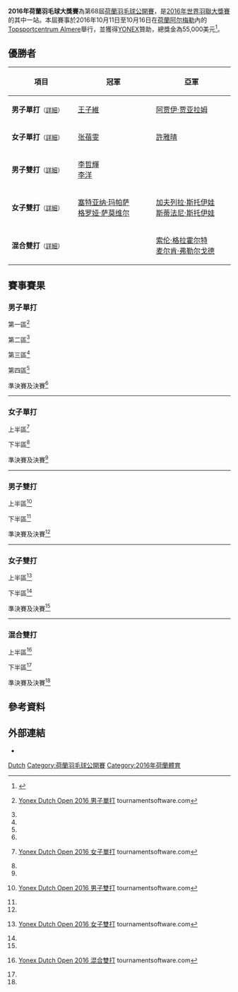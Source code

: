 {{noteTA|G1=Badminton}}
{{infobox badminton event
|name           = 2016年荷蘭羽毛球大獎賽
<!-- 注释出：|image          = YONEX Dutch Open Badminton.png -->
|size           = 200
|caption        =
|dates          = 2016年10月11日－10月16日
|number_edition = 第68屆
|level          = 3B
|prize_money    = 55,000美元
|location       = {{NED}}[[阿尔梅勒|阿尔梅勒]]
|venue          = [[Topsportcentrum_Almere|Topsportcentrum Almere]]
|previous       = 2015年荷蘭羽毛球大獎賽 
|next           = 2017年荷蘭羽毛球大獎賽
}}
'''2016年荷蘭羽毛球大獎賽'''為第68屆[[荷蘭羽毛球公開賽|荷蘭羽毛球公開賽]]，是[[2016年世界羽聯大獎賽|2016年世界羽聯大獎賽]]的其中一站。本屆賽事於2016年10月11日至10月16日在[[荷蘭|荷蘭]][[阿尔梅勒|阿尔梅勒]]內的[[Topsportcentrum_Almere|Topsportcentrum Almere]]舉行，並獲得[[YONEX|YONEX]]贊助，總獎金為55,000美元<ref>{{en}}{{cite web|title=YONEX Dutch Open 2016 - Prospectus|url=http://system.bwfbadminton.com/uploads/2016/07/15/YONEX%20Dutch%20Open%202016%20-%20Prospectus.pdf|publisher=Badminton Nederland|accessdate=2016-10-13|archive-date=2017-03-28|archive-url=https://web.archive.org/web/20170328120920/http://system.bwfbadminton.com/uploads/2016/07/15/YONEX%20Dutch%20Open%202016%20-%20Prospectus.pdf|dead-url=no}}</ref>。

== 優勝者 ==
{| class=wikitable style="font-size:small"
!width="200"|項目
!width="250"|冠軍
!width="250"|亞軍
|-
|'''男子單打'''<small>（[[#男子單打|詳細]]）</small>
|{{flagicon|TPE}} [[王子維|王子維]]
|{{flagicon|IND}} [[阿贾伊·贾亚拉姆|阿贾伊·贾亚拉姆]]
|-
|'''女子單打'''<small>（[[#女子單打|詳細]]）</small>
|{{flagicon|USA}} [[张蓓雯|张蓓雯]]
|{{flagicon|TPE}} [[許雅晴|許雅晴]]
|-
|'''男子雙打'''<small>（[[#男子雙打|詳細]]）</small>
|{{flagicon|TPE}} [[李哲輝|李哲輝]]<br/>{{flagicon|TPE}} [[李洋_(羽毛球運動員)|李洋]]
|{{nowrap|{{flagicon|DEN}} [[马蒂亚斯·克里斯蒂安森|马蒂亚斯·克里斯蒂安森]]<br/>{{flagicon|DEN}} [[大卫·道嘉德|大卫·道嘉德]]}}
|-
|'''女子雙打'''<small>（[[#女子雙打|詳細]]）</small>
|{{flagicon|AUS}} [[塞特亚纳·玛帕萨|塞特亚纳·玛帕萨]]<br/>{{flagicon|AUS}} [[格罗娅·萨莫维尔|格罗娅·萨莫维尔]]
|{{flagicon|BUL}} [[加夫列拉·斯托伊娃|加夫列拉·斯托伊娃]]<br/>{{flagicon|BUL}} [[斯蒂法尼·斯托伊娃|斯蒂法尼·斯托伊娃]]
|-
|'''混合雙打'''<small>（[[#混合雙打|詳細]]）</small>
|{{nowrap|{{flagicon|DEN}} [[马蒂亚斯·克里斯蒂安森|马蒂亚斯·克里斯蒂安森]]<br/>{{flagicon|DEN}} [[萨拉·蒂格森|萨拉·蒂格森]]}}
|{{flagicon|DEN}} [[索伦·格拉霍尔特|索伦·格拉霍尔特]]<br/>{{flagicon|DEN}} [[麦尔肯·弗勒尔戈德|麦尔肯·弗勒尔戈德]]
|}

== 賽事賽果 ==
=== 男子單打 ===
;第一區<ref name="MS">{{en}}[http://bwf.tournamentsoftware.com/sport/draw.aspx?id=928C6594-010C-4290-86E7-9F7CA7390C96&draw=2 Yonex Dutch Open 2016 男子單打] {{Wayback|url=http://bwf.tournamentsoftware.com/sport/draw.aspx?id=928C6594-010C-4290-86E7-9F7CA7390C96&draw=2 |date=20170328120602 }} tournamentsoftware.com</ref>
{{16TeamBracket-Compact-Tennis3
| RD3 = 十六強
| RD4 = 八強

| RD1-seed01=1
| RD1-team01='''{{flagicon|IND}} [[阿贾伊·贾亚拉姆|阿贾伊·贾亚拉姆]]
| RD1-score01-1='''21
| RD1-score01-2='''21
| RD1-score01-3=
| RD1-seed02=
| RD1-team02={{flagicon|FIN}} [[亨利·阿尼奥|亨利·阿尼奥]]
| RD1-score02-1=16
| RD1-score02-2=11
| RD1-score02-3=

| RD1-seed03=
| RD1-team03={{nowrap|{{flagicon|BEL}} [[Rowan_Scheurkogel|Rowan Scheurkogel]]}}
| RD1-score03-1='''21
| RD1-score03-2=18
| RD1-score03-3=9
| RD1-seed04=
| RD1-team04='''{{flagicon|BUL}} [[菲利普·希肖夫|菲利普·希肖夫]]
| RD1-score04-1=18
| RD1-score04-2='''21
| RD1-score04-3='''21

| RD1-seed05=16
| RD1-team05='''{{flagicon|NOR}} [[马吕斯·迈尔|马吕斯·迈尔]]
| RD1-score05-1='''21
| RD1-score05-2='''21
| RD1-score05-3=
| RD1-seed06=Q6
| RD1-team06={{flagicon|ENG}} [[Raymond_Webster|Raymond Webster]]
| RD1-score06-1=0
| RD1-score06-2=1
| RD1-score06-3=

| RD1-seed07=
| RD1-team07='''{{flagicon|FIN}} [[伊卡·海诺|伊卡·海诺]]
| RD1-score07-1='''22
| RD1-score07-2='''21
| RD1-score07-3=
| RD1-seed08=
| RD1-team08={{flagicon|IND}} [[西里爾·維爾馬|西里爾·維爾馬]]
| RD1-score08-1=20
| RD1-score08-2=8
| RD1-score08-3=

| RD1-seed09=8
| RD1-team09='''{{flagicon|BRA}} [[伊戈尔·科埃略·德奥利维拉|Y·C·德奥利维拉]]
| RD1-score09-1='''21
| RD1-score09-2=12
| RD1-score09-3='''21
| RD1-seed10=
| RD1-team10={{flagicon|MEX}} [[约布·卡斯蒂略|约布·卡斯蒂略]]
| RD1-score10-1=15
| RD1-score10-2='''21
| RD1-score10-3=8

| RD1-seed11=
| RD1-team11='''{{flagicon|VIE}} [[范高強|范高強]]
| RD1-score11-1='''21
| RD1-score11-2='''21
| RD1-score11-3=
| RD1-seed12=
| RD1-team12={{flagicon|NED}} [[Leon_Ham|Leon Ham]]
| RD1-score12-1=14
| RD1-score12-2=6
| RD1-score12-3=

| RD1-seed13=13
| RD1-team13='''{{flagicon|CZE}} [[米兰·卢迪克|米兰·卢迪克]]
| RD1-score13-1='''21
| RD1-score13-2='''21
| RD1-score13-3=
| RD1-seed14=
| RD1-team14={{flagicon|FIN}} [[卡勒·科利约宁|卡勒·科利约宁]]
| RD1-score14-1=14
| RD1-score14-2=12
| RD1-score14-3=

| RD1-seed15=
| RD1-team15='''{{flagicon|GER}} [[卡伊·舍费尔|卡伊·舍费尔]]
| RD1-score15-1='''21
| RD1-score15-2=18
| RD1-score15-3='''21
| RD1-seed16=
| RD1-team16={{flagicon|NED}} [[尼克·弗兰斯曼|尼克·弗兰斯曼]]
| RD1-score16-1=15
| RD1-score16-2='''21
| RD1-score16-3=17

| RD2-seed01=1
| RD2-team01='''{{nowrap|{{flagicon|IND}} [[阿贾伊·贾亚拉姆|阿贾伊·贾亚拉姆]]}}
| RD2-score01-1='''21
| RD2-score01-2='''21
| RD2-score01-3=
| RD2-seed02=
| RD2-team02={{flagicon|BUL}} [[菲利普·希肖夫|菲利普·希肖夫]]
| RD2-score02-1=7
| RD2-score02-2=9
| RD2-score02-3=

| RD2-seed03=16
| RD2-team03='''{{flagicon|NOR}} [[马吕斯·迈尔|马吕斯·迈尔]]
| RD2-score03-1='''21
| RD2-score03-2='''21
| RD2-score03-3=
| RD2-seed04=
| RD2-team04={{flagicon|FIN}} [[伊卡·海诺|伊卡·海诺]]
| RD2-score04-1=19
| RD2-score04-2=18
| RD2-score04-3=

| RD2-seed05=8
| RD2-team05='''{{flagicon|BRA}} [[伊戈尔·科埃略·德奥利维拉|Y·C·德奥利维拉]]
| RD2-score05-1='''21
| RD2-score05-2='''21
| RD2-score05-3=
| RD2-seed06=
| RD2-team06={{flagicon|VIE}} [[范高強|范高強]]
| RD2-score06-1=16
| RD2-score06-2=13
| RD2-score06-3=

| RD2-seed07=13
| RD2-team07='''{{flagicon|CZE}} [[米兰·卢迪克|米兰·卢迪克]]
| RD2-score07-1=18
| RD2-score07-2='''21
| RD2-score07-3='''21
| RD2-seed08=
| RD2-team08={{flagicon|GER}} [[卡伊·舍费尔|卡伊·舍费尔]]
| RD2-score08-1='''21
| RD2-score08-2=19
| RD2-score08-3=19

| RD3-seed01=1
| RD3-team01='''{{nowrap|{{flagicon|IND}} [[阿贾伊·贾亚拉姆|阿贾伊·贾亚拉姆]]}}
| RD3-score01-1='''21
| RD3-score01-2='''21
| RD3-score01-3=
| RD3-seed02=16
| RD3-team02={{flagicon|NOR}} [[马吕斯·迈尔|马吕斯·迈尔]]
| RD3-score02-1=6
| RD3-score02-2=6
| RD3-score02-3=

| RD3-seed03=8
| RD3-team03='''{{flagicon|BRA}} [[伊戈尔·科埃略·德奥利维拉|Y·C·德奥利维拉]]
| RD3-score03-1='''21
| RD3-score03-2='''21
| RD3-score03-3=
| RD3-seed04=13
| RD3-team04={{flagicon|CZE}} [[米兰·卢迪克|米兰·卢迪克]]
| RD3-score04-1=19
| RD3-score04-2=17
| RD3-score04-3=

| RD4-seed01=1
| RD4-team01='''{{nowrap|{{flagicon|IND}} [[阿贾伊·贾亚拉姆|阿贾伊·贾亚拉姆]]}}
| RD4-score01-1='''21
| RD4-score01-2='''21
| RD4-score01-3=
| RD4-seed02=8
| RD4-team02={{flagicon|BRA}} [[伊戈尔·科埃略·德奥利维拉|Y·C·德奥利维拉]]
| RD4-score02-1=15
| RD4-score02-2=18
| RD4-score02-3=
}}
;第二區<ref name="MS"/>
{{16TeamBracket-Compact-Tennis3
| RD3 = 十六強
| RD4 = 八強

| RD1-seed01=3
| RD1-team01='''{{flagicon|ESP}} [[巴勃罗·阿维安|巴勃罗·阿维安]]
| RD1-score01-1='''24
| RD1-score01-2='''21
| RD1-score01-3=
| RD1-seed02=
| RD1-team02={{flagicon|GER}} [[亚历山大·罗弗斯|亚历山大·罗弗斯]]
| RD1-score02-1=22
| RD1-score02-2=16
| RD1-score02-3=

| RD1-seed03=
| RD1-team03='''{{nowrap|{{flagicon|CRO}} [[兹沃尼米尔·杜尔金雅克|兹沃尼米尔·杜尔金雅克]]}}
| RD1-score03-1='''21
| RD1-score03-2='''21
| RD1-score03-3=
| RD1-seed04=Q5
| RD1-team04={{flagicon|NED}} [[Thomas_Sibbald|Thomas Sibbald]]
| RD1-score04-1=13
| RD1-score04-2=8
| RD1-score04-3=

| RD1-seed05=9
| RD1-team05='''{{flagicon|FRA}} [[卢卡斯·克拉尔布特|卢卡斯·克拉尔布特]]
| RD1-score05-1='''21
| RD1-score05-2='''21
| RD1-score05-3=
| RD1-seed06=Q3
| RD1-team06={{flagicon|SCO}} [[Salim_Ben_Boudinar|S Ben Boudinar]] 
| RD1-score06-1=2
| RD1-score06-2=7
| RD1-score06-3=

| RD1-seed07=
| RD1-team07='''{{flagicon|GER}} [[法比安·罗斯|法比安·罗斯]]
| RD1-score07-1='''21
| RD1-score07-2='''21
| RD1-score07-3=
| RD1-seed08=
| RD1-team08={{flagicon|ENG}} [[山姆·帕森斯|山姆·帕森斯]]
| RD1-score08-1=11
| RD1-score08-2=6
| RD1-score08-3=

| RD1-seed09=5
| RD1-team09='''{{flagicon|DEN}} [[安德斯·安东森|安德斯·安东森]]
| RD1-score09-1='''21
| RD1-score09-2='''21
| RD1-score09-3=
| RD1-seed10=Q8
| RD1-team10={{flagicon|NED}} [[Niels_Veenstra|Niels Veenstra]] 
| RD1-score10-1=8
| RD1-score10-2=9
| RD1-score10-3=

| RD1-seed11=
| RD1-team11='''{{flagicon|SWE}} [[菲利克斯·布雷施泰特|菲利克斯·布雷施泰特]]
| RD1-score11-1='''21
| RD1-score11-2='''21
| RD1-score11-3=
| RD1-seed12=
| RD1-team12={{flagicon|GER}} [[喬納森·佩爾松|喬納森·佩爾松]]
| RD1-score12-1=19
| RD1-score12-2=17
| RD1-score12-3=

| RD1-seed13=14
| RD1-team13='''{{flagicon|FRA}} [[托马斯·鲁克塞尔|托马斯·鲁克塞尔]]
| RD1-score13-1='''21
| RD1-score13-2='''21
| RD1-score13-3=
| RD1-seed14=
| RD1-team14={{flagicon|BEL}} [[Stijn_De_Langhe|Stijn De Langhe]]
| RD1-score14-1=13
| RD1-score14-2=14
| RD1-score14-3=

| RD1-seed15=
| RD1-team15='''{{flagicon|SUI}} [[Kyrill_Schaffluetzel|Kyrill Schaffluetzel]]
| RD1-score15-1='''21
| RD1-score15-2='''21
| RD1-score15-3=
| RD1-seed16=Q7
| RD1-team16={{flagicon|CZE}} [[菲利普·巴祖尔|菲利普·巴祖尔]]
| RD1-score16-1=17
| RD1-score16-2=17
| RD1-score16-3=

| RD2-seed01=3
| RD2-team01={{flagicon|ESP}} [[巴勃罗·阿维安|巴勃罗·阿维安]]
| RD2-score01-1=15
| RD2-score01-2=9
| RD2-score01-3=
| RD2-seed02=
| RD2-team02='''{{nowrap|{{flagicon|CRO}} [[兹沃尼米尔·杜尔金雅克|兹沃尼米尔·杜尔金雅克]]}}
| RD2-score02-1='''21
| RD2-score02-2='''21
| RD2-score02-3=

| RD2-seed03=9
| RD2-team03={{flagicon|FRA}} [[卢卡斯·克拉尔布特|卢卡斯·克拉尔布特]]
| RD2-score03-1=12
| RD2-score03-2=16
| RD2-score03-3=
| RD2-seed04=
| RD2-team04='''{{flagicon|GER}} [[法比安·罗斯|法比安·罗斯]]
| RD2-score04-1='''21
| RD2-score04-2='''21
| RD2-score04-3=

| RD2-seed05=5
| RD2-team05='''{{flagicon|DEN}} [[安德斯·安东森|安德斯·安东森]]
| RD2-score05-1='''21
| RD2-score05-2='''21
| RD2-score05-3=
| RD2-seed06=
| RD2-team06={{flagicon|SWE}} [[菲利克斯·布雷施泰特|菲利克斯·布雷施泰特]]
| RD2-score06-1=13
| RD2-score06-2=19
| RD2-score06-3=

| RD2-seed07=14
| RD2-team07='''{{flagicon|FRA}} [[托马斯·鲁克塞尔|托马斯·鲁克塞尔]]
| RD2-score07-1=
| RD2-score07-2=
| RD2-score07-3=
| RD2-seed08=
| RD2-team08={{flagicon|SUI}} [[Kyrill_Schaffluetzel|K Schaffluetzel]] (棄權)
| RD2-score08-1=
| RD2-score08-2=
| RD2-score08-3=

| RD3-seed01=
| RD3-team01={{nowrap|{{flagicon|CRO}} [[兹沃尼米尔·杜尔金雅克|兹沃尼米尔·杜尔金雅克]]}}
| RD3-score01-1=16
| RD3-score01-2='''21
| RD3-score01-3=20
| RD3-seed02=
| RD3-team02='''{{flagicon|GER}} [[法比安·罗斯|法比安·罗斯]]
| RD3-score02-1='''21
| RD3-score02-2=14
| RD3-score02-3='''22

| RD3-seed03=5
| RD3-team03='''{{flagicon|DEN}} [[安德斯·安东森|安德斯·安东森]]
| RD3-score03-1='''21
| RD3-score03-2='''21
| RD3-score03-3=
| RD3-seed04=14
| RD3-team04={{flagicon|FRA}} [[托马斯·鲁克塞尔|托马斯·鲁克塞尔]]
| RD3-score04-1=9
| RD3-score04-2=18
| RD3-score04-3=

| RD4-seed01=
| RD4-team01={{flagicon|GER}} [[法比安·罗斯|法比安·罗斯]]
| RD4-score01-1=18
| RD4-score01-2=13
| RD4-score01-3=
| RD4-seed02=5
| RD4-team02='''{{nowrap|{{flagicon|DEN}} [[安德斯·安东森|安德斯·安东森]]}}
| RD4-score02-1='''21
| RD4-score02-2='''21
| RD4-score02-3=
}}
;第三區<ref name="MS"/>
{{16TeamBracket-Compact-Tennis3
| RD3 = 十六強
| RD4 = 八強

| RD1-seed01=Q4
| RD1-team01='''{{flagicon|DEN}} [[拉斯穆斯·傑姆克|拉斯穆斯·傑姆克]]
| RD1-score01-1='''21
| RD1-score01-2='''21
| RD1-score01-3=
| RD1-seed02=
| RD1-team02={{flagicon|GER}} [[拉斯·申茨勒|拉斯·申茨勒]]
| RD1-score02-1=10
| RD1-score02-2=14
| RD1-score02-3=

| RD1-seed03=
| RD1-team03={{flagicon|USA}} [[比约恩·赛根|比约恩·赛根]]
| RD1-score03-1=12
| RD1-score03-2=22
| RD1-score03-3=
| RD1-seed04=11
| RD1-team04='''{{flagicon|IND}} [[卡夏普·帕鲁帕利|卡夏普·帕鲁帕利]]
| RD1-score04-1='''21
| RD1-score04-2='''24
| RD1-score04-3=

| RD1-seed05=
| RD1-team05='''{{flagicon|IND}} [[拉坎尼·沙朗|拉坎尼·沙朗]]
| RD1-score05-1='''21
| RD1-score05-2='''21
| RD1-score05-3=
| RD1-seed06=
| RD1-team06={{flagicon|SCO}} [[基兰·梅里利斯|基兰·梅里利斯]]
| RD1-score06-1=12
| RD1-score06-2=18
| RD1-score06-3=

| RD1-seed07=
| RD1-team07={{flagicon|FIN}} [[埃图·海诺|埃图·海诺]]
| RD1-score07-1=22
| RD1-score07-2=16
| RD1-score07-3=
| RD1-seed08=6
| RD1-team08='''{{flagicon|EST}} [[劳尔·穆斯特|劳尔·穆斯特]]
| RD1-score08-1='''24
| RD1-score08-2='''21
| RD1-score08-3=

| RD1-seed09=
| RD1-team09={{flagicon|CZE}} [[亚当·曼德雷克|亚当·曼德雷克]]
| RD1-score09-1='''21
| RD1-score09-2=15
| RD1-score09-3=20
| RD1-seed10=
| RD1-team10='''{{flagicon|SLO}} [[阿伦·罗伊|阿伦·罗伊]]
| RD1-score10-1=19
| RD1-score10-2='''21
| RD1-score10-3='''22

| RD1-seed11=Q1
| RD1-team11={{flagicon|NED}} [[Joran_Kweekel|Joran Kweekel]]
| RD1-score11-1='''21
| RD1-score11-2=15
| RD1-score11-3=8
| RD1-seed12=10
| RD1-team12='''{{flagicon|FRA}} [[卢卡斯·科维|卢卡斯·科维]]
| RD1-score12-1=19
| RD1-score12-2='''21
| RD1-score12-3='''21

| RD1-seed13=
| RD1-team13={{nowrap|{{flagicon|ENG}} [[Michael_Spencer-Smith|Michael Spencer-Smith]]}}
| RD1-score13-1=17
| RD1-score13-2=19
| RD1-score13-3=
| RD1-seed14=
| RD1-team14='''{{flagicon|SWE}} [[雅各布·尼尔逊|雅各布·尼尔逊]]
| RD1-score14-1='''21
| RD1-score14-2='''21
| RD1-score14-3=

| RD1-seed15=
| RD1-team15={{flagicon|SUI}} [[Sivin_Manjaly|Sivin Manjaly]]
| RD1-score15-1=6
| RD1-score15-2=19
| RD1-score15-3=
| RD1-seed16=4
| RD1-team16='''{{flagicon|DEN}} [[埃米尔·霍尔斯特|埃米尔·霍尔斯特]]
| RD1-score16-1='''21
| RD1-score16-2='''21
| RD1-score16-3=

| RD2-seed01=Q4
| RD2-team01={{flagicon|DEN}} [[拉斯穆斯·傑姆克|拉斯穆斯·傑姆克]]
| RD2-score01-1=11
| RD2-score01-2='''21
| RD2-score01-3=10
| RD2-seed02=11
| RD2-team02='''{{flagicon|IND}} [[卡夏普·帕鲁帕利|卡夏普·帕鲁帕利]]
| RD2-score02-1='''21
| RD2-score02-2=7
| RD2-score02-3='''21

| RD2-seed03=
| RD2-team03={{nowrap|{{flagicon|IND}} [[拉坎尼·沙朗|拉坎尼·沙朗]]}}
| RD2-score03-1=17
| RD2-score03-2=17
| RD2-score03-3=
| RD2-seed04=6
| RD2-team04='''{{flagicon|EST}} [[劳尔·穆斯特|劳尔·穆斯特]]
| RD2-score04-1='''21
| RD2-score04-2='''21
| RD2-score04-3=

| RD2-seed05=
| RD2-team05={{flagicon|SLO}} [[阿伦·罗伊|阿伦·罗伊]]
| RD2-score05-1=14
| RD2-score05-2=11
| RD2-score05-3=
| RD2-seed06=10
| RD2-team06='''{{flagicon|FRA}} [[卢卡斯·科维|卢卡斯·科维]]
| RD2-score06-1='''21
| RD2-score06-2='''21
| RD2-score06-3=

| RD2-seed07=
| RD2-team07={{flagicon|SWE}} [[雅各布·尼尔逊|雅各布·尼尔逊]]
| RD2-score07-1=11
| RD2-score07-2=18
| RD2-score07-3=
| RD2-seed08=4
| RD2-team08='''{{nowrap|{{flagicon|DEN}} [[埃米尔·霍尔斯特|埃米尔·霍尔斯特]]}}
| RD2-score08-1='''21
| RD2-score08-2='''21
| RD2-score08-3=

| RD3-seed01=11
| RD3-team01={{flagicon|IND}} [[卡夏普·帕鲁帕利|卡夏普·帕鲁帕利]]
| RD3-score01-1=18
| RD3-score01-2=18
| RD3-score01-3=
| RD3-seed02=6
| RD3-team02='''{{flagicon|EST}} [[劳尔·穆斯特|劳尔·穆斯特]]
| RD3-score02-1='''21
| RD3-score02-2='''21
| RD3-score02-3=

| RD3-seed03=10
| RD3-team03={{flagicon|FRA}} [[卢卡斯·科维|卢卡斯·科维]]
| RD3-score03-1=18
| RD3-score03-2=19
| RD3-score03-3=
| RD3-seed04=4
| RD3-team04='''{{nowrap|{{flagicon|DEN}} [[埃米尔·霍尔斯特|埃米尔·霍尔斯特]]}}
| RD3-score04-1='''21
| RD3-score04-2='''21
| RD3-score04-3=

| RD4-seed01=6
| RD4-team01={{flagicon|EST}} [[劳尔·穆斯特|劳尔·穆斯特]]
| RD4-score01-1=23
| RD4-score01-2=9
| RD4-score01-3=
| RD4-seed02=4
| RD4-team02='''{{nowrap|{{flagicon|DEN}} [[埃米尔·霍尔斯特|埃米尔·霍尔斯特]]}}
| RD4-score02-1='''25
| RD4-score02-2='''21
| RD4-score02-3=
}}
;第四區<ref name="MS"/>
{{16TeamBracket-Compact-Tennis3
| RD3 = 十六強
| RD4 = 八強

| RD1-seed01=
| RD1-team01={{flagicon|CRO}} [[菲利普·施波亚雷茨|菲利普·施波亚雷茨]]
| RD1-score01-1='''21
| RD1-score01-2=13
| RD1-score01-3=16
| RD1-seed02=
| RD1-team02='''{{flagicon|IRL}} [[乔舒亚·马吉|乔舒亚·马吉]]
| RD1-score02-1=15
| RD1-score02-2='''21
| RD1-score02-3='''21

| RD1-seed03=
| RD1-team03='''{{flagicon|BEL}} [[伊莱亚斯·布拉克|伊莱亚斯·布拉克]]
| RD1-score03-1=''2
| RD1-score03-2=
| RD1-score03-3=
| RD1-seed04=15
| RD1-team04={{flagicon|UGA}} [[埃德温·埃基林|埃德温·埃基林]] (中途退出)
| RD1-score04-1=''0
| RD1-score04-2=
| RD1-score04-3=

| RD1-seed05=
| RD1-team05={{flagicon|BUL}} [[亚历克斯·弗拉尔|亚历克斯·弗拉尔]]
| RD1-score05-1=10
| RD1-score05-2=10
| RD1-score05-3=
| RD1-seed06=
| RD1-team06='''{{flagicon|GER}} [[蕭聖傑|蕭聖傑]]
| RD1-score06-1='''21
| RD1-score06-2='''21
| RD1-score06-3=

| RD1-seed07=
| RD1-team07={{flagicon|MAS}} [[鄭健祥|鄭健祥]]
| RD1-score07-1=19
| RD1-score07-2=16
| RD1-score07-3=
| RD1-seed08=7
| RD1-team08='''{{flagicon|SWE}} [[亨利·胡尔斯凯宁|亨利·胡尔斯凯宁]]
| RD1-score08-1='''21
| RD1-score08-2='''21
| RD1-score08-3=

| RD1-seed09=
| RD1-team09='''{{flagicon|NED}} [[埃里克·迈斯|埃里克·迈斯]]
| RD1-score09-1='''21
| RD1-score09-2='''21
| RD1-score09-3=
| RD1-seed10=Q2
| RD1-team10={{flagicon|NED}} [[Sebastian_Ming_Kee_Li|Sebastian Ming Kee Li]] 
| RD1-score10-1=8
| RD1-score10-2=5
| RD1-score10-3=

| RD1-seed11=
| RD1-team11='''{{flagicon|ENG}} [[托比·潘迪|托比·潘迪]]
| RD1-score11-1=''1
| RD1-score11-2=
| RD1-score11-3=
| RD1-seed12=12
| RD1-team12={{nowrap|{{flagicon|UKR}} [[阿提姆·波奇塔列夫|A·波奇塔列夫]] (中途退出)}}
| RD1-score12-1=''0
| RD1-score12-2=
| RD1-score12-3=

| RD1-seed13=
| RD1-team13={{flagicon|BEL}} [[Birger_Abts|Birger Abts]]
| RD1-score13-1=10
| RD1-score13-2=11
| RD1-score13-3=
| RD1-seed14=
| RD1-team14='''{{flagicon|NED}} [[马克·卡尔尤|马克·卡尔尤]]
| RD1-score14-1='''21
| RD1-score14-2='''21
| RD1-score14-3=

| RD1-seed15=
| RD1-team15={{nowrap|{{flagicon|AUT}} [[威尔逊·瓦塔尼拉佩利|V·瓦塔尼拉佩利]] (中途退出)}}
| RD1-score15-1=16
| RD1-score15-2=''0
| RD1-score15-3=
| RD1-seed16=2
| RD1-team16='''{{flagicon|TPE}} [[王子維|王子維]]
| RD1-score16-1='''21
| RD1-score16-2=''15
| RD1-score16-3=

| RD2-seed01=
| RD2-team01='''{{flagicon|IRL}} [[乔舒亚·马吉|乔舒亚·马吉]]
| RD2-score01-1='''21
| RD2-score01-2='''22
| RD2-score01-3=
| RD2-seed02=
| RD2-team02={{flagicon|BEL}} [[伊莱亚斯·布拉克|伊莱亚斯·布拉克]]
| RD2-score02-1=13
| RD2-score02-2=20
| RD2-score02-3=

| RD2-seed03=
| RD2-team03={{flagicon|GER}} [[蕭聖傑|蕭聖傑]]
| RD2-score03-1=9
| RD2-score03-2=17
| RD2-score03-3=
| RD2-seed04=7
| RD2-team04='''{{nowrap|{{flagicon|SWE}} [[亨利·胡尔斯凯宁|亨利·胡尔斯凯宁]]}}
| RD2-score04-1='''21
| RD2-score04-2='''21
| RD2-score04-3=

| RD2-seed05=
| RD2-team05={{flagicon|NED}} [[埃里克·迈斯|埃里克·迈斯]]
| RD2-score05-1=18
| RD2-score05-2=16
| RD2-score05-3=
| RD2-seed06=
| RD2-team06='''{{flagicon|ENG}} [[托比·潘迪|托比·潘迪]]
| RD2-score06-1='''21
| RD2-score06-2='''21
| RD2-score06-3=

| RD2-seed07=
| RD2-team07={{flagicon|NED}} [[马克·卡尔尤|马克·卡尔尤]]
| RD2-score07-1=19
| RD2-score07-2=11
| RD2-score07-3=
| RD2-seed08=2
| RD2-team08='''{{flagicon|TPE}} [[王子維|王子維]]
| RD2-score08-1='''21
| RD2-score08-2='''21
| RD2-score08-3=

| RD3-seed01=
| RD3-team01={{flagicon|IRL}} [[乔舒亚·马吉|乔舒亚·马吉]]
| RD3-score01-1=9
| RD3-score01-2=17
| RD3-score01-3=
| RD3-seed02=7
| RD3-team02='''{{nowrap|{{flagicon|SWE}} [[亨利·胡尔斯凯宁|亨利·胡尔斯凯宁]]}}
| RD3-score02-1='''21
| RD3-score02-2='''21
| RD3-score02-3=

| RD3-seed03=
| RD3-team03={{flagicon|ENG}} [[托比·潘迪|托比·潘迪]]
| RD3-score03-1=10
| RD3-score03-2=8
| RD3-score03-3=
| RD3-seed04=2
| RD3-team04='''{{flagicon|TPE}} [[王子維|王子維]]
| RD3-score04-1='''21
| RD3-score04-2='''21
| RD3-score04-3=

| RD4-seed01=7
| RD4-team01={{nowrap|{{flagicon|SWE}} [[亨利·胡尔斯凯宁|亨利·胡尔斯凯宁]]}}
| RD4-score01-1='''21
| RD4-score01-2=20
| RD4-score01-3=5
| RD4-seed02=2
| RD4-team02='''{{flagicon|TPE}} [[王子維|王子維]]
| RD4-score02-1=18
| RD4-score02-2='''22
| RD4-score02-3='''21
}}
;準決賽及決賽<ref name="MS"/>
{{4TeamBracket-Tennis3-v2
| team-width=200
| RD1-seed1=1
| RD1-team1='''{{flagicon|IND}} [[阿贾伊·贾亚拉姆|阿贾伊·贾亚拉姆]]
| RD1-score1-1='''21
| RD1-score1-2=13
| RD1-score1-3='''21
| RD1-seed2=5
| RD1-team2={{flagicon|DEN}} [[安德斯·安东森|安德斯·安东森]]
| RD1-score2-1=18
| RD1-score2-2='''21
| RD1-score2-3=13

| RD1-seed3=4
| RD1-team3={{flagicon|DEN}} [[埃米尔·霍尔斯特|埃米尔·霍尔斯特]]
| RD1-score3-1=10
| RD1-score3-2=15
| RD1-score3-3=
| RD1-seed4=2
| RD1-team4='''{{flagicon|TPE}} [[王子維|王子維]]
| RD1-score4-1='''21
| RD1-score4-2='''21
| RD1-score4-3=

| RD2-seed1=1
| RD2-team1={{flagicon|IND}} [[阿贾伊·贾亚拉姆|阿贾伊·贾亚拉姆]]
| RD2-score1-1=10
| RD2-score1-2='''21
| RD2-score1-3=18
| RD2-seed2=2
| RD2-team2='''{{flagicon|TPE}} [[王子維|王子維]]
| RD2-score2-1='''21
| RD2-score2-2=17
| RD2-score2-3='''21
}}

----

=== 女子單打 ===
;上半區<ref name="WS">{{en}}[http://bwf.tournamentsoftware.com/sport/draw.aspx?id=928C6594-010C-4290-86E7-9F7CA7390C96&draw=4 Yonex Dutch Open 2016 女子單打] {{Wayback|url=http://bwf.tournamentsoftware.com/sport/draw.aspx?id=928C6594-010C-4290-86E7-9F7CA7390C96&draw=4 |date=20170328150702 }} tournamentsoftware.com</ref>
{{16TeamBracket-Compact-Tennis3
| RD1-seed01=1
| RD1-team01='''{{flagicon|USA}} [[张蓓雯|张蓓雯]]
| RD1-score01-1='''21
| RD1-score01-2='''21
| RD1-score01-3=
| RD1-seed02=Q2
| RD1-team02={{flagicon|GER}} [[李怡逢|李怡逢]]
| RD1-score02-1=12
| RD1-score02-2=16
| RD1-score02-3=

| RD1-seed03=
| RD1-team03='''{{flagicon|SUI}} [[萨布丽娜·贾奎特|萨布丽娜·贾奎特]]
| RD1-score03-1='''21
| RD1-score03-2='''22
| RD1-score03-3=
| RD1-seed04=
| RD1-team04={{nowrap|{{flagicon|DEN}} [[索菲·霍尔姆伯·达尔|索菲·霍尔姆伯·达尔]]}}
| RD1-score04-1=18
| RD1-score04-2=20
| RD1-score04-3=

| RD1-seed05=8
| RD1-team05={{flagicon|RUS}} [[娜塔莉亚·佩米诺娃|娜塔莉亚·佩米诺娃]]
| RD1-score05-1=11
| RD1-score05-2=11
| RD1-score05-3=
| RD1-seed06=
| RD1-team06='''{{flagicon|DEN}} [[米娅·布里西费尔特|米娅·布里西费尔特]]
| RD1-score06-1='''21
| RD1-score06-2='''21
| RD1-score06-3=

| RD1-seed07=
| RD1-team07={{flagicon|MAS}} [[李盈盈|李盈盈]]
| RD1-score07-1=20
| RD1-score07-2='''22
| RD1-score07-3=11
| RD1-seed08=
| RD1-team08='''{{flagicon|ENG}} [[克洛伊·比尔切|克洛伊·比尔切]]
| RD1-score08-1='''22
| RD1-score08-2=20
| RD1-score08-3='''21

| RD1-seed09=3
| RD1-team09='''{{flagicon|SIN}} [[梁晓宇|梁晓宇]]
| RD1-score09-1='''21
| RD1-score09-2='''21
| RD1-score09-3=
| RD1-seed10=
| RD1-team10={{flagicon|TPE}} [[江美慧|江美慧]]
| RD1-score10-1=14
| RD1-score10-2=16
| RD1-score10-3=

| RD1-seed11=
| RD1-team11={{flagicon|GER}} [[路易丝·海姆|路易丝·海姆]]
| RD1-score11-1=15
| RD1-score11-2=9
| RD1-score11-3=
| RD1-seed12=
| RD1-team12='''{{flagicon|DEN}} [[梅蒂·波尔森|梅蒂·波尔森]]
| RD1-score12-1='''21
| RD1-score12-2='''21
| RD1-score12-3=

| RD1-seed13=5
| RD1-team13='''{{flagicon|GER}} [[奥尔佳·科农|奥尔佳·科农]]
| RD1-score13-1='''21
| RD1-score13-2='''21
| RD1-score13-3=
| RD1-seed14=
| RD1-team14={{flagicon|NED}} [[盖尔·马胡利特|盖尔·马胡利特]]
| RD1-score14-1=10
| RD1-score14-2=18
| RD1-score14-3=

| RD1-seed15=
| RD1-team15={{flagicon|EST}} [[格特·萨尔|格特·萨尔]]
| RD1-score15-1=13
| RD1-score15-2=21
| RD1-score15-3=
| RD1-seed16=Q3
| RD1-team16='''{{flagicon|INA}} [[普里斯基拉·赛哈亚|普里斯基拉·赛哈亚]]
| RD1-score16-1='''21
| RD1-score16-2='''23
| RD1-score16-3=

| RD2-seed01=1
| RD2-team01='''{{flagicon|USA}} [[张蓓雯|张蓓雯]]
| RD2-score01-1='''21
| RD2-score01-2='''21
| RD2-score01-3=
| RD2-seed02=
| RD2-team02={{flagicon|SUI}} [[萨布丽娜·贾奎特|萨布丽娜·贾奎特]]
| RD2-score02-1=6
| RD2-score02-2=17
| RD2-score02-3=

| RD2-seed03=
| RD2-team03='''{{nowrap|{{flagicon|DEN}} [[米娅·布里西费尔特|米娅·布里西费尔特]]}}
| RD2-score03-1='''22
| RD2-score03-2=16
| RD2-score03-3='''21
| RD2-seed04=
| RD2-team04={{flagicon|ENG}} [[克洛伊·比尔切|克洛伊·比尔切]]
| RD2-score04-1=20
| RD2-score04-2='''21
| RD2-score04-3=18

| RD2-seed05=3
| RD2-team05='''{{flagicon|SIN}} [[梁晓宇|梁晓宇]]
| RD2-score05-1='''23
| RD2-score05-2='''21
| RD2-score05-3=
| RD2-seed06=
| RD2-team06={{flagicon|DEN}} [[梅蒂·波尔森|梅蒂·波尔森]]
| RD2-score06-1=21
| RD2-score06-2=9
| RD2-score06-3=

| RD2-seed07=5
| RD2-team07={{flagicon|GER}} [[奥尔佳·科农|奥尔佳·科农]]
| RD2-score07-1=18
| RD2-score07-2='''21
| RD2-score07-3=8
| RD2-seed08=Q3
| RD2-team08='''{{flagicon|INA}} [[普里斯基拉·赛哈亚|普里斯基拉·赛哈亚]]
| RD2-score08-1='''21
| RD2-score08-2=19
| RD2-score08-3='''21

| RD3-seed01=1
| RD3-team01='''{{flagicon|USA}} [[张蓓雯|张蓓雯]]
| RD3-score01-1='''22
| RD3-score01-2='''21
| RD3-score01-3=
| RD3-seed02=
| RD3-team02={{nowrap|{{flagicon|DEN}} [[米娅·布里西费尔特|米娅·布里西费尔特]]}}
| RD3-score02-1=20
| RD3-score02-2=16
| RD3-score02-3=

| RD3-seed03=3
| RD3-team03='''{{flagicon|SIN}} [[梁晓宇|梁晓宇]]
| RD3-score03-1='''21
| RD3-score03-2='''21
| RD3-score03-3=
| RD3-seed04=Q3
| RD3-team04={{flagicon|INA}} [[普里斯基拉·赛哈亚|普里斯基拉·赛哈亚]]
| RD3-score04-1=17
| RD3-score04-2=12
| RD3-score04-3=

| RD4-seed01=1
| RD4-team01='''{{nowrap|{{flagicon|USA}} [[张蓓雯|张蓓雯]]}}
| RD4-score01-1='''21
| RD4-score01-2='''21
| RD4-score01-3=
| RD4-seed02=3
| RD4-team02={{flagicon|SIN}} [[梁晓宇|梁晓宇]]
| RD4-score02-1=10
| RD4-score02-2=13
| RD4-score02-3=
}}
;下半區<ref name="WS"/>
{{16TeamBracket-Compact-Tennis3
| RD1-seed01=
| RD1-team01='''{{flagicon|FIN}} [[艾里·米凯拉|艾里·米凯拉]]
| RD1-score01-1='''21
| RD1-score01-2='''21
| RD1-score01-3=
| RD1-seed02=
| RD1-team02={{flagicon|NGR}} [[格雷斯·加布里埃尔|格雷斯·加布里埃尔]]
| RD1-score02-1=8
| RD1-score02-2=16
| RD1-score02-3=

| RD1-seed03=
| RD1-team03={{flagicon|BUL}} [[玛丽亚·米特索娃|玛丽亚·米特索娃]]
| RD1-score03-1='''21
| RD1-score03-2=15
| RD1-score03-3=15
| RD1-seed04=7
| RD1-team04='''{{flagicon|UKR}} [[玛丽亚·乌利蒂娜|玛丽亚·乌利蒂娜]]
| RD1-score04-1=18
| RD1-score04-2='''21
| RD1-score04-3='''21

| RD1-seed05=
| RD1-team05='''{{nowrap|{{flagicon|CZE}} [[克里斯蒂娜·加文霍尔特|克里斯蒂娜·加文霍尔特]]}}
| RD1-score05-1='''22
| RD1-score05-2='''21
| RD1-score05-3=
| RD1-seed06=
| RD1-team06={{flagicon|LTU}} [[厄维尔·斯塔普赛蒂特|厄维尔·斯塔普赛蒂特]]
| RD1-score06-1=20
| RD1-score06-2=9
| RD1-score06-3=

| RD1-seed07=
| RD1-team07={{flagicon|GER}} [[法比耶娜·德普莱兹|法比耶娜·德普莱兹]]
| RD1-score07-1=16
| RD1-score07-2='''23
| RD1-score07-3=14
| RD1-seed08=4
| RD1-team08='''{{flagicon|ESP}} [[比阿特丽斯·科拉莱斯|比阿特丽斯·科拉莱斯]]
| RD1-score08-1='''21
| RD1-score08-2=21
| RD1-score08-3='''21

| RD1-seed09=
| RD1-team09='''{{flagicon|DEN}} [[茱莉·芬尼-易普森|茱莉·芬尼-易普森]]
| RD1-score09-1='''21
| RD1-score09-2='''21
| RD1-score09-3=
| RD1-seed10=Q1
| RD1-team10={{flagicon|GER}} [[丽莎·卡明斯基|丽莎·卡明斯基]]
| RD1-score10-1=13
| RD1-score10-2=15
| RD1-score10-3=

| RD1-seed11=PFQ
| RD1-team11={{flagicon|BEL}} [[弗洛·万登霍克|弗洛·万登霍克]]
| RD1-score11-1=10
| RD1-score11-2=4
| RD1-score11-3=
| RD1-seed12=6
| RD1-team12='''{{flagicon|DEN}} [[纳塔利娅·科克·罗泽|纳塔利娅·科克·罗泽]]
| RD1-score12-1='''21
| RD1-score12-2='''21
| RD1-score12-3=

| RD1-seed13=
| RD1-team13='''{{flagicon|MAS}} [[李梓瑜|李梓瑜]]
| RD1-score13-1=18
| RD1-score13-2='''21
| RD1-score13-3='''22
| RD1-seed14=
| RD1-team14={{flagicon|IND}} [[露丝维卡·斯瓦尼·加德|露丝维卡·斯瓦尼·加德]]
| RD1-score14-1='''21
| RD1-score14-2=13
| RD1-score14-3=20

| RD1-seed15=Q4
| RD1-team15={{flagicon|SUI}} [[艾拉·胡塞尔|艾拉·胡塞尔]]
| RD1-score15-1=8
| RD1-score15-2=7
| RD1-score15-3=
| RD1-seed16=2
| RD1-team16='''{{flagicon|TPE}} [[許雅晴|許雅晴]]
| RD1-score16-1='''21
| RD1-score16-2='''21
| RD1-score16-3=

| RD2-seed01=
| RD2-team01={{flagicon|FIN}} [[艾里·米凯拉|艾里·米凯拉]]
| RD2-score01-1=18
| RD2-score01-2=19
| RD2-score01-3=
| RD2-seed02=7
| RD2-team02='''{{flagicon|UKR}} [[玛丽亚·乌利蒂娜|玛丽亚·乌利蒂娜]]
| RD2-score02-1='''21
| RD2-score02-2='''21
| RD2-score02-3=

| RD2-seed03=
| RD2-team03={{nowrap|{{flagicon|CZE}} [[克里斯蒂娜·加文霍尔特|克里斯蒂娜·加文霍尔特]]}}
| RD2-score03-1='''21
| RD2-score03-2=25
| RD2-score03-3=15
| RD2-seed04=4
| RD2-team04='''{{nowrap|{{flagicon|ESP}} [[比阿特丽斯·科拉莱斯|比阿特丽斯·科拉莱斯]]}}
| RD2-score04-1=15
| RD2-score04-2='''27
| RD2-score04-3='''21

| RD2-seed05=
| RD2-team05={{flagicon|DEN}} [[茱莉·芬尼-易普森|茱莉·芬尼-易普森]]
| RD2-score05-1=15
| RD2-score05-2=16
| RD2-score05-3=
| RD2-seed06=6
| RD2-team06='''{{flagicon|DEN}} [[纳塔利娅·科克·罗泽|纳塔利娅·科克·罗泽]]
| RD2-score06-1='''21
| RD2-score06-2='''21
| RD2-score06-3=

| RD2-seed07=
| RD2-team07={{flagicon|MAS}} [[李梓瑜|李梓瑜]]
| RD2-score07-1=14
| RD2-score07-2=15
| RD2-score07-3=
| RD2-seed08=2
| RD2-team08='''{{flagicon|TPE}} [[許雅晴|許雅晴]]
| RD2-score08-1='''21
| RD2-score08-2='''21
| RD2-score08-3=

| RD3-seed01=7
| RD3-team01={{flagicon|UKR}} [[玛丽亚·乌利蒂娜|玛丽亚·乌利蒂娜]]
| RD3-score01-1='''23
| RD3-score01-2=13
| RD3-score01-3=13
| RD3-seed02=4
| RD3-team02='''{{nowrap|{{flagicon|ESP}} [[比阿特丽斯·科拉莱斯|比阿特丽斯·科拉莱斯]]}}
| RD3-score02-1=21
| RD3-score02-2='''21
| RD3-score02-3='''21

| RD3-seed03=6
| RD3-team03={{flagicon|DEN}} [[纳塔利娅·科克·罗泽|纳塔利娅·科克·罗泽]]
| RD3-score03-1='''21
| RD3-score03-2=8
| RD3-score03-3=15
| RD3-seed04=2
| RD3-team04='''{{flagicon|TPE}} [[許雅晴|許雅晴]]
| RD3-score04-1=14
| RD3-score04-2='''21
| RD3-score04-3='''21

| RD4-seed01=4
| RD4-team01={{nowrap|{{flagicon|ESP}} [[比阿特丽斯·科拉莱斯|比阿特丽斯·科拉莱斯]]}}
| RD4-score01-1=14
| RD4-score01-2=10
| RD4-score01-3=
| RD4-seed02=2
| RD4-team02='''{{flagicon|TPE}} [[許雅晴|許雅晴]]
| RD4-score02-1='''21
| RD4-score02-2='''21
| RD4-score02-3=
}}
;準決賽及決賽<ref name="WS"/>
{{4TeamBracket-Tennis3-v2
| team-width=200
| RD1-seed1=1
| RD1-team1='''{{flagicon|USA}} [[张蓓雯|张蓓雯]]
| RD1-score1-1='''21
| RD1-score1-2='''21
| RD1-score1-3=
| RD1-seed2=3
| RD1-team2={{flagicon|SIN}} [[梁晓宇|梁晓宇]]
| RD1-score2-1=10
| RD1-score2-2=13
| RD1-score2-3=

| RD1-seed3=4
| RD1-team3={{nowrap|{{flagicon|ESP}} [[比阿特丽斯·科拉莱斯|比阿特丽斯·科拉莱斯]]}}
| RD1-score3-1=14
| RD1-score3-2=10
| RD1-score3-3=
| RD1-seed4=2
| RD1-team4='''{{flagicon|TPE}} [[許雅晴|許雅晴]]
| RD1-score4-1='''21
| RD1-score4-2='''21
| RD1-score4-3=

| RD2-seed1=1
| RD2-team1='''{{flagicon|USA}} [[张蓓雯|张蓓雯]]
| RD2-score1-1='''21
| RD2-score1-2='''21
| RD2-score1-3=
| RD2-seed2=2
| RD2-team2={{flagicon|TPE}} [[許雅晴|許雅晴]]
| RD2-score2-1=11
| RD2-score2-2=19
| RD2-score2-3=
}}
----

=== 男子雙打 ===
;上半區<ref name="MD">{{en}}[http://bwf.tournamentsoftware.com/sport/draw.aspx?id=928C6594-010C-4290-86E7-9F7CA7390C96&draw=6 Yonex Dutch Open 2016 男子雙打] {{Wayback|url=http://bwf.tournamentsoftware.com/sport/draw.aspx?id=928C6594-010C-4290-86E7-9F7CA7390C96&draw=6 |date=20170328125155 }} tournamentsoftware.com</ref>
{{16TeamBracket-Compact-Tennis3
| RD1-seed01=1
| RD1-team01={{flagicon|IND}} [[马奴·阿特里|马奴·阿特里]]<br/> {{flagicon|IND}} [[苏密特·雷迪|苏密特·雷迪]]
| RD1-score01-1=19
| RD1-score01-2=19
| RD1-score01-3=
| RD1-seed02=
| RD1-team02='''{{flagicon|NED}} [[雅高·阿伦斯|雅高·阿伦斯]]<br/> {{flagicon|NED}} [[鲁宾·吉尔|鲁宾·吉尔]]
| RD1-score02-1='''21
| RD1-score02-2='''21
| RD1-score02-3=

| RD1-seed03=PFQ
| RD1-team03='''{{nowrap|{{flagicon|MAS}} [[謝定峰|謝定峰]]<br/> {{flagicon|MAS}} [[黃偉俊|黃偉俊]]}}
| RD1-score03-1='''21
| RD1-score03-2='''21
| RD1-score03-3=
| RD1-seed04=
| RD1-team04={{flagicon|CZE}} [[菲利普·巴祖尔|菲利普·巴祖尔]]<br/> {{flagicon|CZE}} [[米兰·卢迪克|米兰·卢迪克]]
| RD1-score04-1=13
| RD1-score04-2=11
| RD1-score04-3=

| RD1-seed05=5
| RD1-team05='''{{flagicon|BEL}} [[马蒂耶斯·迪耶克斯|马蒂耶斯·迪耶克斯]]<br/> {{flagicon|BEL}} [[弗里克·戈林斯基|弗里克·戈林斯基]]
| RD1-score05-1=14
| RD1-score05-2='''21
| RD1-score05-3='''21
| RD1-seed06=
| RD1-team06={{flagicon|GER}} [[丹尼尔·班茨|丹尼尔·班茨]]<br/> {{flagicon|GER}} [[安德烈亚斯·海因茨|安德烈亚斯·海因茨]]
| RD1-score06-1='''21
| RD1-score06-2=11
| RD1-score06-3=12

| RD1-seed07=
| RD1-team07='''{{flagicon|SWE}} [[理查德·艾德斯泰特|理查德·艾德斯泰特]]<br/> {{flagicon|SWE}} [[尼科·鲁波宁|尼科·鲁波宁]]
| RD1-score07-1='''21
| RD1-score07-2='''21
| RD1-score07-3=
| RD1-seed08=
| RD1-team08={{flagicon|FIN}} [[亨利·阿尼奥|亨利·阿尼奥]]<br/> {{flagicon|FIN}} [[伊卡·海诺|伊卡·海诺]]
| RD1-score08-1=6
| RD1-score08-2=10
| RD1-score08-3=

| RD1-seed09=4
| RD1-team09='''{{nowrap|{{flagicon|DEN}} [[马蒂亚斯·克里斯蒂安森|马蒂亚斯·克里斯蒂安森]]<br/> {{flagicon|DEN}} [[大卫·道嘉德|大卫·道嘉德]]}}
| RD1-score09-1=
| RD1-score09-2=
| RD1-score09-3=
| RD1-seed10=
| RD1-team10={{nowrap|{{flagicon|UKR}} [[根纳季·纳塔罗夫|根纳季·纳塔罗夫]]<br/> {{flagicon|UKR}} [[阿提姆·波奇塔列夫|阿提姆·波奇塔列夫]] (退賽)}}
| RD1-score10-1=
| RD1-score10-2=
| RD1-score10-3=

| RD1-seed11=
| RD1-team11='''{{flagicon|IRL}} [[乔舒亚·马吉|乔舒亚·马吉]]<br/> {{flagicon|IRL}} [[山姆·马吉|山姆·马吉]]
| RD1-score11-1=18
| RD1-score11-2='''21
| RD1-score11-3='''21
| RD1-seed12=
| RD1-team12={{flagicon|AUT}} [[多米尼克·什蒂普希奇|多米尼克·什蒂普希奇]]<br/> {{flagicon|AUT}} [[罗曼·泽恩沃德|罗曼·泽恩沃德]]
| RD1-score12-1='''21
| RD1-score12-2=18
| RD1-score12-3=13

| RD1-seed13=7
| RD1-team13='''{{flagicon|GER}} [[拉斐尔·贝克|拉斐尔·贝克]]<br/> {{flagicon|GER}} [[琼斯·拉夫利·詹森|琼斯·拉夫利·詹森]]
| RD1-score13-1='''21
| RD1-score13-2='''21
| RD1-score13-3=
| RD1-seed14=Q3
| RD1-team14={{flagicon|GER}} [[彼得·朗|彼得·朗]]<br/> {{flagicon|GER}} [[托马斯·莱格莱特纳|托马斯·莱格莱特纳]]
| RD1-score14-1=19
| RD1-score14-2=9
| RD1-score14-3=

| RD1-seed15=
| RD1-team15={{flagicon|BUL}} [[菲利普·希肖夫|菲利普·希肖夫]]<br/> {{flagicon|BUL}} [[亚历克斯·弗拉尔|亚历克斯·弗拉尔]]
| RD1-score15-1=8
| RD1-score15-2=11
| RD1-score15-3=
| RD1-seed16=Q4
| RD1-team16='''{{flagicon|DEN}} [[弗雷德里克·科尔伯格|弗雷德里克·科尔伯格]]<br/> {{flagicon|DEN}} [[拉斯穆斯·弗莱德伯格|拉斯穆斯·弗莱德伯格]]
| RD1-score16-1='''21
| RD1-score16-2='''21
| RD1-score16-3=

| RD2-seed01=
| RD2-team01='''{{flagicon|NED}} [[雅高·阿伦斯|雅高·阿伦斯]]<br/> {{flagicon|NED}} [[鲁宾·吉尔|鲁宾·吉尔]]
| RD2-score01-1='''21
| RD2-score01-2='''21
| RD2-score01-3=
| RD2-seed02=PFQ
| RD2-team02={{nowrap|{{flagicon|MAS}} [[謝定峰|謝定峰]]<br/> {{flagicon|MAS}} [[黃偉俊|黃偉俊]]}}
| RD2-score02-1=14
| RD2-score02-2=18
| RD2-score02-3=

| RD2-seed03=5
| RD2-team03={{flagicon|BEL}} [[马蒂耶斯·迪耶克斯|马蒂耶斯·迪耶克斯]]<br/> {{flagicon|BEL}} [[弗里克·戈林斯基|弗里克·戈林斯基]]
| RD2-score03-1=12
| RD2-score03-2=21
| RD2-score03-3=
| RD2-seed04=
| RD2-team04='''{{flagicon|SWE}} [[理查德·艾德斯泰特|理查德·艾德斯泰特]]<br/> {{flagicon|SWE}} [[尼科·鲁波宁|尼科·鲁波宁]]
| RD2-score04-1='''21
| RD2-score04-2='''23
| RD2-score04-3=

| RD2-seed05=4
| RD2-team05='''{{nowrap|{{flagicon|DEN}} [[马蒂亚斯·克里斯蒂安森|马蒂亚斯·克里斯蒂安森]]<br/> {{flagicon|DEN}} [[大卫·道嘉德|大卫·道嘉德]]}}
| RD2-score05-1='''21
| RD2-score05-2='''21
| RD2-score05-3=
| RD2-seed06=
| RD2-team06={{flagicon|IRL}} [[乔舒亚·马吉|乔舒亚·马吉]]<br/> {{flagicon|IRL}} [[山姆·马吉|山姆·马吉]]
| RD2-score06-1=13
| RD2-score06-2=10
| RD2-score06-3=

| RD2-seed07=7
| RD2-team07={{flagicon|GER}} [[拉斐尔·贝克|拉斐尔·贝克]]<br/> {{flagicon|GER}} [[琼斯·拉夫利·詹森|琼斯·拉夫利·詹森]]
| RD2-score07-1='''21
| RD2-score07-2=6
| RD2-score07-3=20
| RD2-seed08=Q4
| RD2-team08='''{{flagicon|DEN}} [[弗雷德里克·科尔伯格|弗雷德里克·科尔伯格]]<br/> {{flagicon|DEN}} [[拉斯穆斯·弗莱德伯格|拉斯穆斯·弗莱德伯格]]
| RD2-score08-1=18
| RD2-score08-2='''21
| RD2-score08-3='''22

| RD3-seed01=
| RD3-team01='''{{flagicon|NED}} [[雅高·阿伦斯|雅高·阿伦斯]]<br/> {{flagicon|NED}} [[鲁宾·吉尔|鲁宾·吉尔]]
| RD3-score01-1='''21
| RD3-score01-2='''22
| RD3-score01-3=
| RD3-seed02=
| RD3-team02={{flagicon|SWE}} [[理查德·艾德斯泰特|理查德·艾德斯泰特]]<br/> {{flagicon|SWE}} [[尼科·鲁波宁|尼科·鲁波宁]]
| RD3-score02-1=17
| RD3-score02-2=20
| RD3-score02-3=

| RD3-seed03=4
| RD3-team03='''{{nowrap|{{flagicon|DEN}} [[马蒂亚斯·克里斯蒂安森|马蒂亚斯·克里斯蒂安森]]<br/> {{flagicon|DEN}} [[大卫·道嘉德|大卫·道嘉德]]}}
| RD3-score03-1=22
| RD3-score03-2='''21
| RD3-score03-3='''21
| RD3-seed04=Q4
| RD3-team04={{flagicon|DEN}} [[弗雷德里克·科尔伯格|弗雷德里克·科尔伯格]]<br/> {{flagicon|DEN}} [[拉斯穆斯·弗莱德伯格|拉斯穆斯·弗莱德伯格]]
| RD3-score04-1='''24
| RD3-score04-2=14
| RD3-score04-3=12

| RD4-seed01=
| RD4-team01={{flagicon|NED}} [[雅高·阿伦斯|雅高·阿伦斯]]<br/> {{flagicon|NED}} [[鲁宾·吉尔|鲁宾·吉尔]]
| RD4-score01-1=14
| RD4-score01-2=9
| RD4-score01-3=
| RD4-seed02=4
| RD4-team02='''{{nowrap|{{flagicon|DEN}} [[马蒂亚斯·克里斯蒂安森|马蒂亚斯·克里斯蒂安森]]<br/> {{flagicon|DEN}} [[大卫·道嘉德|大卫·道嘉德]]}}
| RD4-score02-1='''21
| RD4-score02-2='''21
| RD4-score02-3=
}}
;下半區<ref name="MD"/>
{{16TeamBracket-Compact-Tennis3
| RD1-seed01=
| RD1-team01={{nowrap|{{flagicon|CRO}} [[兹沃尼米尔·杜尔金雅克|兹沃尼米尔·杜尔金雅克]]<br/> {{flagicon|CRO}} [[菲利普·施波亚雷茨|菲利普·施波亚雷茨]]}}
| RD1-score01-1=24
| RD1-score01-2='''21
| RD1-score01-3=19
| RD1-seed02=
| RD1-team02='''{{flagicon|MEX}} [[约布·卡斯蒂略|约布·卡斯蒂略]]<br/> {{flagicon|GER}} [[喬納森·佩爾松|喬納森·佩爾松]]
| RD1-score02-1='''26
| RD1-score02-2=16
| RD1-score02-3='''21

| RD1-seed03=
| RD1-team03={{flagicon|SCO}} [[亚当·霍尔|亚当·霍尔]]<br/> {{flagicon|ENG}} [[彼得·米尔斯|彼得·米尔斯]]
| RD1-score03-1=13
| RD1-score03-2='''21
| RD1-score03-3=21
| RD1-seed04=PFQ
| RD1-team04='''{{flagicon|DEN}} [[卡斯珀·安东森|卡斯珀·安东森]]<br/> {{flagicon|DEN}} [[弗雷德里克·瑟高|弗雷德里克·瑟高]]
| RD1-score04-1='''21
| RD1-score04-2=18
| RD1-score04-3='''23

| RD1-seed05=Q2
| RD1-team05={{flagicon|GER}} [[Lennart_Konder|Lennart Konder]]<br/> {{flagicon|GER}} [[Tobias_Mund|Tobias Mund]]
| RD1-score05-1=5
| RD1-score05-2=11
| RD1-score05-3=
| RD1-seed06=
| RD1-team06='''{{flagicon|MAS}} [[吳世飛|吳世飛]]<br/> {{flagicon|MAS}} [[努·伊祖丁·穆罕默德·侞薩尼|N·I·M·侞薩尼]]
| RD1-score06-1='''21
| RD1-score06-2='''21
| RD1-score06-3=

| RD1-seed07=
| RD1-team07='''{{flagicon|GER}} [[比雅尼·盖斯|比雅尼·盖斯]]<br/> {{flagicon|GER}} [[法比安·霍尔茨|法比安·霍尔茨]]
| RD1-score07-1='''21
| RD1-score07-2=15
| RD1-score07-3='''22
| RD1-seed08=3
| RD1-team08={{flagicon|IND}} [[普拉纳·杰里·乔普拉|P·J·乔普拉]]<br/> {{flagicon|IND}} [[艾谢·迪瓦卡|艾谢·迪瓦卡]]
| RD1-score08-1=17
| RD1-score08-2='''21
| RD1-score08-3=20

| RD1-seed09=
| RD1-team09='''{{flagicon|FRA}} [[巴斯蒂安·凯尔索迪|巴斯蒂安·凯尔索迪]]<br/> {{flagicon|FRA}} [[朱利安·马尤|朱利安·马尤]]
| RD1-score09-1='''21
| RD1-score09-2=12
| RD1-score09-3='''21
| RD1-seed10=
| RD1-team10={{flagicon|GER}} [[理查德·杜马克|理查德·杜马克]]<br/> {{flagicon|GER}} [[约翰尼斯·皮斯托留斯|约翰尼斯·皮斯托留斯]]
| RD1-score10-1=11
| RD1-score10-2='''21
| RD1-score10-3=17

| RD1-seed11=
| RD1-team11={{flagicon|NED}} [[耶勒·马斯|耶勒·马斯]]<br/> {{flagicon|NED}} [[罗宾·塔博林|罗宾·塔博林]]
| RD1-score11-1='''21
| RD1-score11-2=19
| RD1-score11-3=12
| RD1-seed12=6
| RD1-team12='''{{flagicon|GER}} [[马克·拉姆斯富斯|马克·拉姆斯富斯]]<br/> {{flagicon|GER}} [[马文·埃米尔·塞德尔|M·E·塞德尔]]
| RD1-score12-1=16
| RD1-score12-2='''21
| RD1-score12-3='''21

| RD1-seed13=
| RD1-team13='''{{flagicon|SCO}} [[马丁·坎贝尔_(羽毛球运动员)|马丁·坎贝尔]]<br/> {{flagicon|SCO}} [[帕特里克·麦克休|帕特里克·麦克休]]
| RD1-score13-1='''21
| RD1-score13-2='''21
| RD1-score13-3=
| RD1-seed14=PFQ
| RD1-team14={{nowrap|{{flagicon|NED}} [[Li_Ming_Kee_Sebastian|Li Ming Kee Sebastian]]<br/> {{flagicon|NED}} [[Ties_Van_Dec_Lecq|Ties Van Dec Lecq]]}}
| RD1-score14-1=5
| RD1-score14-2=8
| RD1-score14-3=

| RD1-seed15=Q1
| RD1-team15=輪空
| RD1-score15-1=
| RD1-score15-2=
| RD1-score15-3=
| RD1-seed16=2
| RD1-team16='''{{flagicon|TPE}} [[李哲輝|李哲輝]]<br/> {{flagicon|TPE}} [[李洋_(羽毛球運動員)|李洋]]
| RD1-score16-1=
| RD1-score16-2=
| RD1-score16-3=

| RD2-seed01=
| RD2-team01={{flagicon|MEX}} [[约布·卡斯蒂略|约布·卡斯蒂略]]<br/> {{flagicon|GER}} [[喬納森·佩爾松|喬納森·佩爾松]]
| RD2-score01-1=12
| RD2-score01-2=12
| RD2-score01-3=
| RD2-seed02=PFQ
| RD2-team02='''{{flagicon|DEN}} [[卡斯珀·安东森|卡斯珀·安东森]]<br/> {{flagicon|DEN}} [[弗雷德里克·瑟高|弗雷德里克·瑟高]] 
| RD2-score02-1='''21
| RD2-score02-2='''21
| RD2-score02-3=

| RD2-seed03=
| RD2-team03='''{{flagicon|MAS}} [[吳世飛|吳世飛]]<br/> {{flagicon|MAS}} [[努·伊祖丁·穆罕默德·侞薩尼|N·I·M·侞薩尼]]
| RD2-score03-1='''21
| RD2-score03-2='''21
| RD2-score03-3=
| RD2-seed04=
| RD2-team04={{flagicon|GER}} [[比雅尼·盖斯|比雅尼·盖斯]]<br/> {{flagicon|GER}} [[法比安·霍尔茨|法比安·霍尔茨]]
| RD2-score04-1=14
| RD2-score04-2=10
| RD2-score04-3=

| RD2-seed05=
| RD2-team05={{nowrap|{{flagicon|FRA}} [[巴斯蒂安·凯尔索迪|巴斯蒂安·凯尔索迪]]<br/> {{flagicon|FRA}} [[朱利安·马尤|朱利安·马尤]]}}
| RD2-score05-1=17
| RD2-score05-2=13
| RD2-score05-3=
| RD2-seed06=6
| RD2-team06='''{{flagicon|GER}} [[马克·拉姆斯富斯|马克·拉姆斯富斯]]<br/> {{flagicon|GER}} [[马文·埃米尔·塞德尔|M·E·塞德尔]]
| RD2-score06-1='''21
| RD2-score06-2='''21
| RD2-score06-3=

| RD2-seed07=
| RD2-team07={{flagicon|SCO}} [[马丁·坎贝尔_(羽毛球运动员)|马丁·坎贝尔]]<br/> {{flagicon|SCO}} [[帕特里克·麦克休|帕特里克·麦克休]]
| RD2-score07-1=19
| RD2-score07-2=10
| RD2-score07-3=
| RD2-seed08=2
| RD2-team08='''{{flagicon|TPE}} [[李哲輝|李哲輝]]<br/> {{flagicon|TPE}} [[李洋_(羽毛球運動員)|李洋]]
| RD2-score08-1='''21
| RD2-score08-2='''21
| RD2-score08-3=

| RD3-seed01=PFQ
| RD3-team01={{flagicon|DEN}} [[卡斯珀·安东森|卡斯珀·安东森]]<br/> {{flagicon|DEN}} [[弗雷德里克·瑟高|弗雷德里克·瑟高]] 
| RD3-score01-1=12
| RD3-score01-2=16
| RD3-score01-3=
| RD3-seed02=
| RD3-team02='''{{flagicon|MAS}} [[吳世飛|吳世飛]]<br/> {{flagicon|MAS}} [[努·伊祖丁·穆罕默德·侞薩尼|N·I·M·侞薩尼]]
| RD3-score02-1='''21
| RD3-score02-2='''21
| RD3-score02-3=

| RD3-seed03=6
| RD3-team03={{nowrap|{{flagicon|GER}} [[马克·拉姆斯富斯|马克·拉姆斯富斯]]<br/> {{flagicon|GER}} [[马文·埃米尔·塞德尔|M·E·塞德尔]]}}
| RD3-score03-1=18
| RD3-score03-2='''21
| RD3-score03-3=15
| RD3-seed04=2
| RD3-team04='''{{flagicon|TPE}} [[李哲輝|李哲輝]]<br/> {{flagicon|TPE}} [[李洋_(羽毛球運動員)|李洋]]
| RD3-score04-1='''21
| RD3-score04-2=19
| RD3-score04-3='''21

| RD4-seed01=
| RD4-team01={{nowrap|{{flagicon|MAS}} [[吳世飛|吳世飛]]<br/> {{flagicon|MAS}} [[努·伊祖丁·穆罕默德·侞薩尼|N·I·M·侞薩尼]]}}
| RD4-score01-1=15
| RD4-score01-2=13
| RD4-score01-3=
| RD4-seed02=2
| RD4-team02='''{{flagicon|TPE}} [[李哲輝|李哲輝]]<br/> {{flagicon|TPE}} [[李洋_(羽毛球運動員)|李洋]]
| RD4-score02-1='''21
| RD4-score02-2='''21
| RD4-score02-3=
}}
;準決賽及決賽<ref name="MD"/>
{{4TeamBracket-Tennis3-v2
| team-width=200
| RD1-seed1=
| RD1-team1={{flagicon|NED}} [[雅高·阿伦斯|雅高·阿伦斯]]<br/> {{flagicon|NED}} [[鲁宾·吉尔|鲁宾·吉尔]]
| RD1-score1-1=14
| RD1-score1-2=9
| RD1-score1-3=
| RD1-seed2=4
| RD1-team2='''{{flagicon|DEN}} [[马蒂亚斯·克里斯蒂安森|马蒂亚斯·克里斯蒂安森]]<br/> {{flagicon|DEN}} [[大卫·道嘉德|大卫·道嘉德]]
| RD1-score2-1='''21
| RD1-score2-2='''21
| RD1-score2-3=

| RD1-seed3=
| RD1-team3={{nowrap|{{flagicon|MAS}} [[吳世飛|吳世飛]]<br/> {{flagicon|MAS}} [[努·伊祖丁·穆罕默德·侞薩尼|努·伊祖丁·穆罕默德·侞薩尼]]}}
| RD1-score3-1=15
| RD1-score3-2=13
| RD1-score3-3=
| RD1-seed4=2
| RD1-team4='''{{flagicon|TPE}} [[李哲輝|李哲輝]]<br/> {{flagicon|TPE}} [[李洋_(羽毛球運動員)|李洋]]
| RD1-score4-1='''21
| RD1-score4-2='''21
| RD1-score4-3=

| RD2-seed1=4
| RD2-team1={{nowrap|{{flagicon|DEN}} [[马蒂亚斯·克里斯蒂安森|马蒂亚斯·克里斯蒂安森]]<br/> {{flagicon|DEN}} [[大卫·道嘉德|大卫·道嘉德]]}}
| RD2-score1-1=17
| RD2-score1-2=17
| RD2-score1-3=
| RD2-seed2=2
| RD2-team2='''{{flagicon|TPE}} [[李哲輝|李哲輝]]<br/> {{flagicon|TPE}} [[李洋_(羽毛球運動員)|李洋]]
| RD2-score2-1='''21
| RD2-score2-2='''21
| RD2-score2-3=
}}
----

=== 女子雙打 ===
;上半區<ref name="WD">{{en}}[http://bwf.tournamentsoftware.com/sport/draw.aspx?id=928C6594-010C-4290-86E7-9F7CA7390C96&draw=7 Yonex Dutch Open 2016 女子雙打] {{Wayback|url=http://bwf.tournamentsoftware.com/sport/draw.aspx?id=928C6594-010C-4290-86E7-9F7CA7390C96&draw=7 |date=20170328145135 }} tournamentsoftware.com</ref>
{{16TeamBracket-Compact-Tennis3
| RD1-seed01=1
| RD1-team01={{flagicon|NED}} [[埃菲耶·穆斯肯斯|埃菲耶·穆斯肯斯]]<br/> {{flagicon|NED}} [[塞莱娜·皮克|塞莱娜·皮克]] (退賽)
| RD1-score01-1=
| RD1-score01-2=
| RD1-score01-3=
| RD1-seed02=
| RD1-team02=輪空
| RD1-score02-1=
| RD1-score02-2=
| RD1-score02-3=

| RD1-seed03=
| RD1-team03={{flagicon|GER}} [[丽莎·卡明斯基|丽莎·卡明斯基]]<br/> {{flagicon|GER}} [[汉娜·波尔|汉娜·波尔]]
| RD1-score03-1=18
| RD1-score03-2=11
| RD1-score03-3=
| RD1-seed04=
| RD1-team04='''{{flagicon|MAS}} [[阿米莉亚·艾丽西娅·安瑟利|A·A·安瑟利]]<br/> {{flagicon|MAS}} [[張美馨|張美馨]]
| RD1-score04-1='''21
| RD1-score04-2='''21
| RD1-score04-3=

| RD1-seed05=
| RD1-team05={{flagicon|GER}} [[伊莎贝尔·赫特里克|伊莎贝尔·赫特里克]]<br/> {{flagicon|GER}} [[卡拉·尼尔特|卡拉·尼尔特]]
| RD1-score05-1=16
| RD1-score05-2=20
| RD1-score05-3=
| RD1-seed06=
| RD1-team06='''{{flagicon|ENG}} [[克洛伊·比尔切|克洛伊·比尔切]]<br/> {{flagicon|ENG}} [[莎拉·沃克|莎拉·沃克]]
| RD1-score06-1='''21
| RD1-score06-2='''22
| RD1-score06-3=

| RD1-seed07=
| RD1-team07='''{{flagicon|FIN}} [[玛蒂尔达·林霍尔姆|玛蒂尔达·林霍尔姆]]<br/> {{flagicon|FIN}} [[珍妮·奈斯特伦|珍妮·奈斯特伦]]
| RD1-score07-1=14
| RD1-score07-2='''21
| RD1-score07-3='''21
| RD1-seed08=
| RD1-team08={{flagicon|GER}} [[伊娃·詹森斯|伊娃·詹森斯]]<br/> {{flagicon|GER}} [[珍妮弗·卡诺特|珍妮弗·卡诺特]]
| RD1-score08-1='''21
| RD1-score08-2=18
| RD1-score08-3=19

| RD1-seed09=3
| RD1-team09='''{{flagicon|AUS}} [[塞特亚纳·玛帕萨|塞特亚纳·玛帕萨]]<br/> {{flagicon|AUS}} [[格罗娅·萨莫维尔|格罗娅·萨莫维尔]]
| RD1-score09-1='''21
| RD1-score09-2='''21
| RD1-score09-3=
| RD1-seed10=
| RD1-team10={{nowrap|{{flagicon|BUL}} [[玛丽亚·米特索娃|玛丽亚·米特索娃]]<br/> {{flagicon|BUL}} [[佩蒂娅·内德尔奇娃|佩蒂娅·内德尔奇娃]]}}
| RD1-score10-1=17
| RD1-score10-2=9
| RD1-score10-3=

| RD1-seed11=
| RD1-team11='''{{flagicon|TPE}} [[江美慧|江美慧]]<br/> {{flagicon|TPE}} [[許雅晴|許雅晴]]
| RD1-score11-1='''21
| RD1-score11-2='''21
| RD1-score11-3=
| RD1-seed12=
| RD1-team12={{flagicon|GER}} [[安妮卡·霍尔巴赫|安妮卡·霍尔巴赫]]<br/> {{flagicon|GER}} [[Theresa_Wurm|Theresa Wurm]]
| RD1-score12-1=17
| RD1-score12-2=16
| RD1-score12-3=

| RD1-seed13=
| RD1-team13='''{{flagicon|GER}} [[琳达·埃弗勒|琳达·埃弗勒]]<br/> {{flagicon|GER}} [[比尔吉德·迈克斯|比尔吉德·迈克斯]]
| RD1-score13-1='''21
| RD1-score13-2='''21
| RD1-score13-3=
| RD1-seed14=
| RD1-team14={{flagicon|NED}} [[黛博拉·吉尔|黛博拉·吉尔]]<br/> {{flagicon|NED}} [[埃姆克·范德阿尔|埃姆克·范德阿尔]]
| RD1-score14-1=16
| RD1-score14-2=11
| RD1-score14-3=

| RD1-seed15=
| RD1-team15={{flagicon|FRA}} [[洛林·鲍曼|洛林·鲍曼]]<br/> {{flagicon|FRA}} [[奥德丽·方丹|奥德丽·方丹]]
| RD1-score15-1=19
| RD1-score15-2=20
| RD1-score15-3=
| RD1-seed16=
| RD1-team16='''{{nowrap|{{flagicon|DEN}} [[茱莉·芬尼-易普森|茱莉·芬尼-易普森]]<br/> {{flagicon|DEN}} [[丽克·瑟比·汉森|丽克·瑟比·汉森]]}}
| RD1-score16-1='''21
| RD1-score16-2='''22
| RD1-score16-3=

| RD2-seed01=
| RD2-team01=輪空
| RD2-score01-1=
| RD2-score01-2=
| RD2-score01-3=
| RD2-seed02=
| RD2-team02='''{{flagicon|MAS}} [[阿米莉亚·艾丽西娅·安瑟利|A·A·安瑟利]]<br/> {{flagicon|MAS}} [[張美馨|張美馨]]
| RD2-score02-1=
| RD2-score02-2=
| RD2-score02-3=

| RD2-seed03=
| RD2-team03='''{{flagicon|ENG}} [[克洛伊·比尔切|克洛伊·比尔切]]<br/> {{flagicon|ENG}} [[莎拉·沃克|莎拉·沃克]]
| RD2-score03-1='''21
| RD2-score03-2='''21
| RD2-score03-3=
| RD2-seed04=
| RD2-team04={{nowrap|{{flagicon|FIN}} [[玛蒂尔达·林霍尔姆|玛蒂尔达·林霍尔姆]]<br/> {{flagicon|FIN}} [[珍妮·奈斯特伦|珍妮·奈斯特伦]]}}
| RD2-score04-1=14
| RD2-score04-2=13
| RD2-score04-3=

| RD2-seed05=3
| RD2-team05='''{{flagicon|AUS}} [[塞特亚纳·玛帕萨|塞特亚纳·玛帕萨]]<br/> {{flagicon|AUS}} [[格罗娅·萨莫维尔|格罗娅·萨莫维尔]]
| RD2-score05-1='''21
| RD2-score05-2='''21
| RD2-score05-3=
| RD2-seed06=
| RD2-team06={{flagicon|TPE}} [[江美慧|江美慧]]<br/> {{flagicon|TPE}} [[許雅晴|許雅晴]]
| RD2-score06-1=12
| RD2-score06-2=17
| RD2-score06-3=

| RD2-seed07=
| RD2-team07={{flagicon|GER}} [[琳达·埃弗勒|琳达·埃弗勒]]<br/> {{flagicon|GER}} [[比尔吉德·迈克斯|比尔吉德·迈克斯]]
| RD2-score07-1=20
| RD2-score07-2=15
| RD2-score07-3=
| RD2-seed08=
| RD2-team08='''{{flagicon|DEN}} [[茱莉·芬尼-易普森|茱莉·芬尼-易普森]]<br/> {{flagicon|DEN}} [[丽克·瑟比·汉森|丽克·瑟比·汉森]]
| RD2-score08-1='''22
| RD2-score08-2='''21
| RD2-score08-3=

| RD3-seed01=
| RD3-team01='''{{flagicon|MAS}} [[阿米莉亚·艾丽西娅·安瑟利|A·A·安瑟利]]<br/> {{flagicon|MAS}} [[張美馨|張美馨]]
| RD3-score01-1='''21
| RD3-score01-2='''21
| RD3-score01-3=
| RD3-seed02=
| RD3-team02={{flagicon|ENG}} [[克洛伊·比尔切|克洛伊·比尔切]]<br/> {{flagicon|ENG}} [[莎拉·沃克|莎拉·沃克]]
| RD3-score02-1=13
| RD3-score02-2=17
| RD3-score02-3=

| RD3-seed03=3
| RD3-team03='''{{nowrap|{{flagicon|AUS}} [[塞特亚纳·玛帕萨|塞特亚纳·玛帕萨]]<br/> {{flagicon|AUS}} [[格罗娅·萨莫维尔|格罗娅·萨莫维尔]]}}
| RD3-score03-1='''21
| RD3-score03-2='''21
| RD3-score03-3=
| RD3-seed04=
| RD3-team04={{flagicon|DEN}} [[茱莉·芬尼-易普森|茱莉·芬尼-易普森]]<br/> {{flagicon|DEN}} [[丽克·瑟比·汉森|丽克·瑟比·汉森]]
| RD3-score04-1=17
| RD3-score04-2=8
| RD3-score04-3=

| RD4-seed01=
| RD4-team01={{flagicon|MAS}} [[阿米莉亚·艾丽西娅·安瑟利|A·A·安瑟利]]<br/> {{flagicon|MAS}} [[張美馨|張美馨]]
| RD4-score01-1=9
| RD4-score01-2=12
| RD4-score01-3=
| RD4-seed02=3
| RD4-team02='''{{nowrap|{{flagicon|AUS}} [[塞特亚纳·玛帕萨|塞特亚纳·玛帕萨]]<br/> {{flagicon|AUS}} [[格罗娅·萨莫维尔|格罗娅·萨莫维尔]]}}
| RD4-score02-1='''21
| RD4-score02-2='''21
| RD4-score02-3=
}}
;下半區<ref name="WD"/>
{{16TeamBracket-Compact-Tennis3
| RD1-seed01=
| RD1-team01={{flagicon|SUI}} [[赛琳·伯卡特|赛琳·伯卡特]]<br/> {{flagicon|SUI}} [[萨布丽娜·贾奎特|萨布丽娜·贾奎特]]
| RD1-score01-1=12
| RD1-score01-2=19
| RD1-score01-3=
| RD1-seed02=
| RD1-team02='''{{flagicon|MAS}} [[吳玥青|吳玥青]]<br/> {{flagicon|MAS}} [[林秋仙|林秋仙]]
| RD1-score02-1='''21
| RD1-score02-2='''21
| RD1-score02-3=

| RD1-seed03=
| RD1-team03='''{{flagicon|SUI}} [[纳迪亚·范克豪泽|纳迪亚·范克豪泽]]<br/> {{flagicon|MAS}} [[莎娜达莎·莎妮鲁|莎娜达莎·莎妮鲁]]
| RD1-score03-1='''21
| RD1-score03-2='''21
| RD1-score03-3=
| RD1-seed04=
| RD1-team04={{flagicon|NED}} [[萨曼塔·巴宁|萨曼塔·巴宁]]<br/> {{flagicon|NED}} [[伊尔莎·瓦森|伊尔莎·瓦森]]
| RD1-score04-1=12
| RD1-score04-2=16
| RD1-score04-3=

| RD1-seed05=
| RD1-team05={{flagicon|GER}} [[乔安娜·格里斯威斯基|乔安娜·格里斯威斯基]]<br/> {{flagicon|GER}} [[拉腊·克普莱因|拉腊·克普莱因]]
| RD1-score05-1=15
| RD1-score05-2=15
| RD1-score05-3=
| RD1-seed06=
| RD1-team06='''{{flagicon|ENG}} [[苏菲·布朗|苏菲·布朗]]<br/> {{flagicon|ENG}} [[劳伦·史密斯|劳伦·史密斯]]
| RD1-score06-1='''21
| RD1-score06-2='''21
| RD1-score06-3=

| RD1-seed07=
| RD1-team07={{nowrap|{{flagicon|IND}} [[梅加纳·杰坎普迪|梅加纳·杰坎普迪]]<br/> {{flagicon|IND}} [[普尔维莎·拉姆|普尔维莎·拉姆]]}}
| RD1-score07-1=10
| RD1-score07-2=9
| RD1-score07-3=
| RD1-seed08=4
| RD1-team08='''{{flagicon|DEN}} [[麦尔肯·弗勒尔戈德|麦尔肯·弗勒尔戈德]]<br/> {{flagicon|DEN}} [[萨拉·蒂格森|萨拉·蒂格森]]
| RD1-score08-1='''21
| RD1-score08-2='''21
| RD1-score08-3=

| RD1-seed09=
| RD1-team09={{flagicon|NED}} [[Marlies_Baan|Marlies Baan]]<br/> {{flagicon|NED}} [[阿莉莎·蒂尔托森托诺|阿莉莎·蒂尔托森托诺]]
| RD1-score09-1=14
| RD1-score09-2='''21
| RD1-score09-3=17
| RD1-seed10=
| RD1-team10='''{{flagicon|GER}} [[芭芭拉·贝伦贝格|芭芭拉·贝伦贝格]]<br/> {{flagicon|GER}} [[弗朗兹斯卡·福尔克曼|弗朗兹斯卡·福尔克曼]]
| RD1-score10-1='''21
| RD1-score10-2=10
| RD1-score10-3='''21

| RD1-seed11=
| RD1-team11={{flagicon|NED}} [[谢丽尔·塞尔宁|谢丽尔·塞尔宁]]<br/> {{flagicon|NED}} [[伊里斯·塔博林|伊里斯·塔博林]]
| RD1-score11-1=19
| RD1-score11-2='''21
| RD1-score11-3=21
| RD1-seed12=
| RD1-team12='''{{flagicon|FRA}} [[埃米莉·拉菲尔|埃米莉·拉菲尔]]<br/> {{flagicon|FRA}} [[安妮·特兰|安妮·特兰]]
| RD1-score12-1='''21
| RD1-score12-2=15
| RD1-score12-3='''23

| RD1-seed13=
| RD1-team13={{flagicon|BEL}} [[丽丝·贾克斯|丽丝·贾克斯]]<br/> {{flagicon|BEL}} [[弗洛·万登霍克|弗洛·万登霍克]]
| RD1-score13-1=7
| RD1-score13-2=16
| RD1-score13-3=
| RD1-seed14=
| RD1-team14='''{{flagicon|SWE}} [[克拉拉·尼斯塔特|克拉拉·尼斯塔特]]<br/> {{flagicon|SWE}} [[埃玛·文贝里|埃玛·文贝里]]
| RD1-score14-1='''21
| RD1-score14-2='''21
| RD1-score14-3=

| RD1-seed15=
| RD1-team15=輪空
| RD1-score15-1=
| RD1-score15-2=
| RD1-score15-3=
| RD1-seed16=2
| RD1-team16='''{{flagicon|BUL}} [[加夫列拉·斯托伊娃|加夫列拉·斯托伊娃]]<br/> {{flagicon|BUL}} [[斯蒂法尼·斯托伊娃|斯蒂法尼·斯托伊娃]]
| RD1-score16-1=
| RD1-score16-2=
| RD1-score16-3=

| RD2-seed01=
| RD2-team01='''{{flagicon|MAS}} [[吳玥青|吳玥青]]<br/> {{flagicon|MAS}} [[林秋仙|林秋仙]]
| RD2-score01-1='''22
| RD2-score01-2='''21
| RD2-score01-3=
| RD2-seed02=
| RD2-team02={{flagicon|SUI}} [[纳迪亚·范克豪泽|纳迪亚·范克豪泽]]<br/> {{flagicon|MAS}} [[莎娜达莎·莎妮鲁|莎娜达莎·莎妮鲁]]
| RD2-score02-1=20
| RD2-score02-2=15
| RD2-score02-3=

| RD2-seed03=
| RD2-team03={{flagicon|ENG}} [[苏菲·布朗|苏菲·布朗]]<br/> {{flagicon|ENG}} [[劳伦·史密斯|劳伦·史密斯]]
| RD2-score03-1=7
| RD2-score03-2='''22
| RD2-score03-3=17
| RD2-seed04=4
| RD2-team04='''{{flagicon|DEN}} [[麦尔肯·弗勒尔戈德|麦尔肯·弗勒尔戈德]]<br/> {{flagicon|DEN}} [[萨拉·蒂格森|萨拉·蒂格森]]
| RD2-score04-1='''21
| RD2-score04-2=20
| RD2-score04-3='''21

| RD2-seed05=
| RD2-team05={{nowrap|{{flagicon|GER}} [[芭芭拉·贝伦贝格|芭芭拉·贝伦贝格]]<br/> {{flagicon|GER}} [[弗朗兹斯卡·福尔克曼|弗朗兹斯卡·福尔克曼]]}}
| RD2-score05-1=14
| RD2-score05-2=20
| RD2-score05-3=
| RD2-seed06=
| RD2-team06='''{{flagicon|FRA}} [[埃米莉·拉菲尔|埃米莉·拉菲尔]]<br/> {{flagicon|FRA}} [[安妮·特兰|安妮·特兰]]
| RD2-score06-1='''21
| RD2-score06-2='''22
| RD2-score06-3=

| RD2-seed07=
| RD2-team07={{flagicon|SWE}} [[克拉拉·尼斯塔特|克拉拉·尼斯塔特]]<br/> {{flagicon|SWE}} [[埃玛·文贝里|埃玛·文贝里]]
| RD2-score07-1=13
| RD2-score07-2=14
| RD2-score07-3=
| RD2-seed08=2
| RD2-team08='''{{nowrap|{{flagicon|BUL}} [[加夫列拉·斯托伊娃|加夫列拉·斯托伊娃]]<br/> {{flagicon|BUL}} [[斯蒂法尼·斯托伊娃|斯蒂法尼·斯托伊娃]]}}
| RD2-score08-1='''21
| RD2-score08-2='''21
| RD2-score08-3=

| RD3-seed01=
| RD3-team01='''{{flagicon|MAS}} [[吳玥青|吳玥青]]<br/> {{flagicon|MAS}} [[林秋仙|林秋仙]]
| RD3-score01-1='''21
| RD3-score01-2=15
| RD3-score01-3='''24
| RD3-seed02=4
| RD3-team02={{flagicon|DEN}} [[麦尔肯·弗勒尔戈德|麦尔肯·弗勒尔戈德]]<br/> {{flagicon|DEN}} [[萨拉·蒂格森|萨拉·蒂格森]]
| RD3-score02-1=13
| RD3-score02-2='''21
| RD3-score02-3=22

| RD3-seed03=
| RD3-team03={{flagicon|FRA}} [[埃米莉·拉菲尔|埃米莉·拉菲尔]]<br/> {{flagicon|FRA}} [[安妮·特兰|安妮·特兰]]
| RD3-score03-1=3
| RD3-score03-2=14
| RD3-score03-3=
| RD3-seed04=2
| RD3-team04='''{{nowrap|{{flagicon|BUL}} [[加夫列拉·斯托伊娃|加夫列拉·斯托伊娃]]<br/> {{flagicon|BUL}} [[斯蒂法尼·斯托伊娃|斯蒂法尼·斯托伊娃]]}}
| RD3-score04-1='''21
| RD3-score04-2='''21
| RD3-score04-3=

| RD4-seed01=
| RD4-team01={{flagicon|MAS}} [[吳玥青|吳玥青]]<br/> {{flagicon|MAS}} [[林秋仙|林秋仙]]
| RD4-score01-1=14
| RD4-score01-2=20
| RD4-score01-3=
| RD4-seed02=2
| RD4-team02='''{{nowrap|{{flagicon|BUL}} [[加夫列拉·斯托伊娃|加夫列拉·斯托伊娃]]<br/> {{flagicon|BUL}} [[斯蒂法尼·斯托伊娃|斯蒂法尼·斯托伊娃]]}}
| RD4-score02-1='''21
| RD4-score02-2='''22
| RD4-score02-3=
}}
;準決賽及決賽<ref name="WD"/>
{{4TeamBracket-Tennis3-v2
| team-width=200
| RD1-seed1=
| RD1-team1={{nowrap|{{flagicon|MAS}} [[阿米莉亚·艾丽西娅·安瑟利|阿米莉亚·艾丽西娅·安瑟利]]<br/> {{flagicon|MAS}} [[張美馨|張美馨]]}}
| RD1-score01-1=9
| RD1-score01-2=12
| RD1-score01-3=
| RD1-seed2=3
| RD1-team2='''{{flagicon|AUS}} [[塞特亚纳·玛帕萨|塞特亚纳·玛帕萨]]<br/> {{flagicon|AUS}} [[格罗娅·萨莫维尔|格罗娅·萨莫维尔]]
| RD1-score02-1='''21
| RD1-score02-2='''21
| RD1-score02-3=

| RD1-seed3=
| RD1-team3={{flagicon|MAS}} [[吳玥青|吳玥青]]<br/> {{flagicon|MAS}} [[林秋仙|林秋仙]]
| RD1-score03-1=14
| RD1-score03-2=20
| RD1-score03-3=
| RD1-seed4=2
| RD1-team4='''{{flagicon|BUL}} [[加夫列拉·斯托伊娃|加夫列拉·斯托伊娃]]<br/> {{flagicon|BUL}} [[斯蒂法尼·斯托伊娃|斯蒂法尼·斯托伊娃]]
| RD1-score04-1='''21
| RD1-score04-2='''22
| RD1-score04-3=

| RD2-seed1=3
| RD2-team1='''{{flagicon|AUS}} [[塞特亚纳·玛帕萨|塞特亚纳·玛帕萨]]<br/> {{flagicon|AUS}} [[格罗娅·萨莫维尔|格罗娅·萨莫维尔]]
| RD2-score01-1=17
| RD2-score01-2='''21
| RD2-score01-3='''21
| RD2-seed2=2
| RD2-team2={{flagicon|BUL}} [[加夫列拉·斯托伊娃|加夫列拉·斯托伊娃]]<br/> {{flagicon|BUL}} [[斯蒂法尼·斯托伊娃|斯蒂法尼·斯托伊娃]]
| RD2-score02-1='''21
| RD2-score02-2=17
| RD2-score02-3=16
}}
----

=== 混合雙打 ===
;上半區<ref name="XD">{{en}}[http://bwf.tournamentsoftware.com/sport/draw.aspx?id=928C6594-010C-4290-86E7-9F7CA7390C96&draw=9 Yonex Dutch Open 2016 混合雙打] {{Wayback|url=http://bwf.tournamentsoftware.com/sport/draw.aspx?id=928C6594-010C-4290-86E7-9F7CA7390C96&draw=9 |date=20170328150730 }} tournamentsoftware.com</ref>
{{16TeamBracket-Compact-Tennis3
| RD1-seed01=PFQ
| RD1-team01={{flagicon|GER}} [[Ari_Trisnanto|Ari Trisnanto]]<br/> {{flagicon|INA}} [[普里斯基拉·赛哈亚|普里斯基拉·赛哈亚]]
| RD1-score01-1=19
| RD1-score01-2=16
| RD1-score01-3=
| RD1-seed02=
| RD1-team02='''{{flagicon|GER}} [[拉斐尔·贝克|拉斐尔·贝克]]<br/> {{flagicon|GER}} [[卡拉·尼尔特|卡拉·尼尔特]]
| RD1-score02-1='''21
| RD1-score02-2='''21
| RD1-score02-3=

| RD1-seed03=
| RD1-team03={{flagicon|FRA}} [[朱利安·马尤|朱利安·马尤]]<br/> {{flagicon|FRA}} [[洛林·鲍曼|洛林·鲍曼]]
| RD1-score03-1=17
| RD1-score03-2=17
| RD1-score03-3=
| RD1-seed04=
| RD1-team04='''{{flagicon|GER}} [[约翰尼斯·皮斯托留斯|约翰尼斯·皮斯托留斯]]<br/> {{flagicon|GER}} [[芭芭拉·贝伦贝格|芭芭拉·贝伦贝格]]
| RD1-score04-1='''21
| RD1-score04-2='''21
| RD1-score04-3=

| RD1-seed05=5
| RD1-team05='''{{nowrap|{{flagicon|DEN}} [[马蒂亚斯·克里斯蒂安森|马蒂亚斯·克里斯蒂安森]]<br/> {{flagicon|DEN}} [[萨拉·蒂格森|萨拉·蒂格森]]}}
| RD1-score05-1='''21
| RD1-score05-2='''21
| RD1-score05-3=
| RD1-seed06=
| RD1-team06={{flagicon|NED}} [[罗宾·塔博林|罗宾·塔博林]]<br/> {{flagicon|NED}} [[谢丽尔·塞尔宁|谢丽尔·塞尔宁]]
| RD1-score06-1=16
| RD1-score06-2=12
| RD1-score06-3=

| RD1-seed07=
| RD1-team07='''{{flagicon|GER}} [[比雅尼·盖斯|比雅尼·盖斯]]<br/> {{flagicon|GER}} [[伊娃·詹森斯|伊娃·詹森斯]]
| RD1-score07-1=
| RD1-score07-2=
| RD1-score07-3=
| RD1-seed08=Q2
| RD1-team08=輪空
| RD1-score08-1=
| RD1-score08-2=
| RD1-score08-3=

| RD1-seed09=PFQ
| RD1-team09={{nowrap|{{flagicon|MAS}} [[Mohd_Razlan_Shah_Mohd_Ridzuan_Shah|M R S Mohd Ridzuan Shah]]<br/> {{flagicon|MAS}} [[莎娜达莎·莎妮鲁|莎娜达莎·莎妮鲁]]}}
| RD1-score09-1='''21
| RD1-score09-2=18
| RD1-score09-3=17
| RD1-seed10=PFQ
| RD1-team10='''{{flagicon|NED}} [[耶勒·马斯|耶勒·马斯]]<br/> {{flagicon|NED}} [[埃姆克·范德阿尔|埃姆克·范德阿尔]]
| RD1-score10-1=16
| RD1-score10-2='''21
| RD1-score10-3='''21

| RD1-seed11=
| RD1-team11={{flagicon|GER}} [[丹尼尔·班茨|丹尼尔·班茨]]<br/> {{flagicon|GER}} [[Theresa_Wurm|Theresa Wurm]]
| RD1-score11-1=11
| RD1-score11-2=17
| RD1-score11-3=
| RD1-seed12=
| RD1-team12='''{{flagicon|IND}} [[苏密特·雷迪|苏密特·雷迪]]<br/> {{flagicon|IND}} [[梅加纳·杰坎普迪|梅加纳·杰坎普迪]]
| RD1-score12-1='''21
| RD1-score12-2='''21
| RD1-score12-3=

| RD1-seed13=7
| RD1-team13='''{{flagicon|GER}} [[马文·埃米尔·塞德尔|M·E·塞德尔]]<br/> {{flagicon|GER}} [[比尔吉德·迈克斯|比尔吉德·迈克斯]]
| RD1-score13-1='''25
| RD1-score13-2=17
| RD1-score13-3='''21
| RD1-seed14=
| RD1-team14={{flagicon|TPE}} [[李洋_(羽毛球運動員)|李洋]]<br/> {{flagicon|TPE}} [[許雅晴|許雅晴]]
| RD1-score14-1=23
| RD1-score14-2='''21
| RD1-score14-3=18

| RD1-seed15=
| RD1-team15={{flagicon|FIN}} [[亨利·阿尼奥|亨利·阿尼奥]]<br/> {{flagicon|FIN}} [[珍妮·奈斯特伦|珍妮·奈斯特伦]]
| RD1-score15-1=12
| RD1-score15-2='''21
| RD1-score15-3=16
| RD1-seed16=
| RD1-team16='''{{flagicon|GER}} [[理查德·杜马克|理查德·杜马克]]<br/> {{flagicon|GER}} [[珍妮弗·卡诺特|珍妮弗·卡诺特]]
| RD1-score16-1='''21
| RD1-score16-2=19
| RD1-score16-3='''21

| RD2-seed01=
| RD2-team01='''{{flagicon|GER}} [[拉斐尔·贝克|拉斐尔·贝克]]<br/> {{flagicon|GER}} [[卡拉·尼尔特|卡拉·尼尔特]]
| RD2-score01-1='''21
| RD2-score01-2='''21
| RD2-score01-3=
| RD2-seed02=
| RD2-team02={{flagicon|GER}} [[约翰尼斯·皮斯托留斯|约翰尼斯·皮斯托留斯]]<br/> {{flagicon|GER}} [[芭芭拉·贝伦贝格|芭芭拉·贝伦贝格]]
| RD2-score02-1=9
| RD2-score02-2=16
| RD2-score02-3=

| RD2-seed03=5
| RD2-team03='''{{nowrap|{{flagicon|DEN}} [[马蒂亚斯·克里斯蒂安森|马蒂亚斯·克里斯蒂安森]]<br/> {{flagicon|DEN}} [[萨拉·蒂格森|萨拉·蒂格森]]}}
| RD2-score03-1='''21
| RD2-score03-2='''21
| RD2-score03-3=
| RD2-seed04=
| RD2-team04={{flagicon|GER}} [[比雅尼·盖斯|比雅尼·盖斯]]<br/> {{flagicon|GER}} [[伊娃·詹森斯|伊娃·詹森斯]]
| RD2-score04-1=14
| RD2-score04-2=16
| RD2-score04-3=

| RD2-seed05=PFQ
| RD2-team05={{flagicon|NED}} [[耶勒·马斯|耶勒·马斯]]<br/> {{flagicon|NED}} [[埃姆克·范德阿尔|埃姆克·范德阿尔]]
| RD2-score05-1=16
| RD2-score05-2=18
| RD2-score05-3=
| RD2-seed06=
| RD2-team06='''{{flagicon|IND}} [[苏密特·雷迪|苏密特·雷迪]]<br/> {{flagicon|IND}} [[梅加纳·杰坎普迪|梅加纳·杰坎普迪]]
| RD2-score06-1='''21
| RD2-score06-2='''21
| RD2-score06-3=

| RD2-seed07=7
| RD2-team07='''{{flagicon|GER}} [[马文·埃米尔·塞德尔|M·E·塞德尔]]<br/> {{flagicon|GER}} [[比尔吉德·迈克斯|比尔吉德·迈克斯]]
| RD2-score07-1='''21
| RD2-score07-2='''21
| RD2-score07-3=
| RD2-seed08=
| RD2-team08={{flagicon|GER}} [[理查德·杜马克|理查德·杜马克]]<br/> {{flagicon|GER}} [[珍妮弗·卡诺特|珍妮弗·卡诺特]]
| RD2-score08-1=17
| RD2-score08-2=12
| RD2-score08-3=

| RD3-seed01=
| RD3-team01={{flagicon|GER}} [[拉斐尔·贝克|拉斐尔·贝克]]<br/> {{flagicon|GER}} [[卡拉·尼尔特|卡拉·尼尔特]]
| RD3-score01-1=14
| RD3-score01-2=23
| RD3-score01-3=
| RD3-seed02=5
| RD3-team02='''{{nowrap|{{flagicon|DEN}} [[马蒂亚斯·克里斯蒂安森|马蒂亚斯·克里斯蒂安森]]<br/> {{flagicon|DEN}} [[萨拉·蒂格森|萨拉·蒂格森]]}}
| RD3-score02-1='''21
| RD3-score02-2='''25
| RD3-score02-3=

| RD3-seed03=
| RD3-team03={{flagicon|IND}} [[苏密特·雷迪|苏密特·雷迪]]<br/> {{flagicon|IND}} [[梅加纳·杰坎普迪|梅加纳·杰坎普迪]]
| RD3-score03-1=7
| RD3-score03-2=10
| RD3-score03-3=
| RD3-seed04=7
| RD3-team04='''{{flagicon|GER}} [[马文·埃米尔·塞德尔|M·E·塞德尔]]<br/> {{flagicon|GER}} [[比尔吉德·迈克斯|比尔吉德·迈克斯]]
| RD3-score04-1='''21
| RD3-score04-2='''21
| RD3-score04-3=

| RD4-seed01=5
| RD4-team01='''{{nowrap|{{flagicon|DEN}} [[马蒂亚斯·克里斯蒂安森|马蒂亚斯·克里斯蒂安森]]<br/> {{flagicon|DEN}} [[萨拉·蒂格森|萨拉·蒂格森]]}}
| RD4-score01-1='''21
| RD4-score01-2='''21
| RD4-score01-3=
| RD4-seed02=7
| RD4-team02={{flagicon|GER}} [[马文·埃米尔·塞德尔|M·E·塞德尔]]<br/> {{flagicon|GER}} [[比尔吉德·迈克斯|比尔吉德·迈克斯]]
| RD4-score02-1=15
| RD4-score02-2=15
| RD4-score02-3=
}}
;下半區<ref name="XD"/>
{{16TeamBracket-Compact-Tennis3
| RD1-seed01=
| RD1-team01='''{{flagicon|DEN}} [[卡斯珀·安东森|卡斯珀·安东森]]<br/> {{flagicon|AUS}} [[格罗娅·萨莫维尔|格罗娅·萨莫维尔]]
| RD1-score01-1='''21
| RD1-score01-2='''21
| RD1-score01-3=
| RD1-seed02=
| RD1-team02={{flagicon|GER}} [[法比安·霍尔茨|法比安·霍尔茨]]<br/> {{flagicon|GER}} [[拉腊·克普莱因|拉腊·克普莱因]]
| RD1-score02-1=10
| RD1-score02-2=19
| RD1-score02-3=

| RD1-seed03=
| RD1-team03='''{{flagicon|FRA}} [[罗南·拉巴尔|罗南·拉巴尔]]<br/> {{flagicon|FRA}} [[奥德丽·方丹|奥德丽·方丹]]
| RD1-score03-1='''21
| RD1-score03-2='''21
| RD1-score03-3=
| RD1-seed04=8
| RD1-team04={{nowrap|{{flagicon|GER}} [[琼斯·拉夫利·詹森|琼斯·拉夫利·詹森]]<br/> {{flagicon|GER}} [[弗朗兹斯卡·福尔克曼|弗朗兹斯卡·福尔克曼]]}}
| RD1-score04-1=17
| RD1-score04-2=12
| RD1-score04-3=

| RD1-seed05=
| RD1-team05='''{{flagicon|FRA}} [[乔丹·科维|乔丹·科维]]<br/> {{flagicon|FRA}} [[安妮·特兰|安妮·特兰]]
| RD1-score05-1=
| RD1-score05-2=
| RD1-score05-3=
| RD1-seed06=Q3
| RD1-team06=輪空
| RD1-score06-1=
| RD1-score06-2=
| RD1-score06-3=

| RD1-seed07=Q4
| RD1-team07={{flagicon|NED}} [[蒂斯·范德拉克|蒂斯·范德拉克]]<br/> {{flagicon|NED}} [[阿莉莎·蒂尔托森托诺|阿莉莎·蒂尔托森托诺]]
| RD1-score07-1=5
| RD1-score07-2=16
| RD1-score07-3=
| RD1-seed08=4
| RD1-team08='''{{flagicon|IND}} [[普拉纳·杰里·乔普拉|P·J·乔普拉]]<br/> {{flagicon|IND}} [[斯基·雷迪|斯基·雷迪]]
| RD1-score08-1='''21
| RD1-score08-2='''21
| RD1-score08-3=

| RD1-seed09=Q1
| RD1-team09={{flagicon|BEL}} [[伊莱亚斯·布拉克|伊莱亚斯·布拉克]]<br/> {{flagicon|BEL}} [[丽丝·贾克斯|丽丝·贾克斯]]
| RD1-score09-1=8
| RD1-score09-2=9
| RD1-score09-3=
| RD1-seed10=
| RD1-team10='''{{flagicon|NED}} [[鲁宾·吉尔|鲁宾·吉尔]]<br/> {{flagicon|NED}} [[伊里斯·塔博林|伊里斯·塔博林]]
| RD1-score10-1='''21
| RD1-score10-2='''21
| RD1-score10-3=

| RD1-seed11=PFQ
| RD1-team11={{nowrap|{{flagicon|CZE}} [[菲利普·巴祖尔|菲利普·巴祖尔]]<br/> {{flagicon|CZE}} [[克里斯蒂娜·加文霍尔特|克里斯蒂娜·加文霍尔特]]}}
| RD1-score11-1=15
| RD1-score11-2=14
| RD1-score11-3=
| RD1-seed12=6
| RD1-team12='''{{flagicon|GER}} [[马克·拉姆斯富斯|马克·拉姆斯富斯]]<br/> {{flagicon|GER}} [[伊莎贝尔·赫特里克|伊莎贝尔·赫特里克]]
| RD1-score12-1='''21
| RD1-score12-2='''21
| RD1-score12-3=

| RD1-seed13=PFQ
| RD1-team13='''{{flagicon|GER}} [[安德烈亚斯·海因茨|安德烈亚斯·海因茨]]<br/> {{flagicon|GER}} [[安妮卡·霍尔巴赫|安妮卡·霍尔巴赫]]
| RD1-score13-1='''25
| RD1-score13-2='''24
| RD1-score13-3=
| RD1-seed14=
| RD1-team14={{flagicon|SUI}} [[奥利弗·沙勒|奥利弗·沙勒]]<br/> {{flagicon|SUI}} [[赛琳·伯卡特|赛琳·伯卡特]]
| RD1-score14-1=23
| RD1-score14-2=22
| RD1-score14-3=

| RD1-seed15=
| RD1-team15='''{{flagicon|DEN}} [[索伦·格拉霍尔特|索伦·格拉霍尔特]]<br/> {{flagicon|DEN}} [[麦尔肯·弗勒尔戈德|麦尔肯·弗勒尔戈德]]
| RD1-score15-1='''21
| RD1-score15-2='''21
| RD1-score15-3=
| RD1-seed16=2
| RD1-team16={{flagicon|IRL}} [[山姆·马吉|山姆·马吉]]<br/> {{flagicon|IRL}} [[克洛伊·马吉|克洛伊·马吉]]
| RD1-score16-1=19
| RD1-score16-2=13
| RD1-score16-3=

| RD2-seed01=
| RD2-team01={{flagicon|DEN}} [[卡斯珀·安东森|卡斯珀·安东森]]<br/> {{flagicon|AUS}} [[格罗娅·萨莫维尔|格罗娅·萨莫维尔]]
| RD2-score01-1=14
| RD2-score01-2='''21
| RD2-score01-3=11
| RD2-seed02=
| RD2-team02='''{{flagicon|FRA}} [[罗南·拉巴尔|罗南·拉巴尔]]<br/> {{flagicon|FRA}} [[奥德丽·方丹|奥德丽·方丹]]
| RD2-score02-1='''21
| RD2-score02-2=15
| RD2-score02-3='''21

| RD2-seed03=
| RD2-team03={{flagicon|FRA}} [[乔丹·科维|乔丹·科维]]<br/> {{flagicon|FRA}} [[安妮·特兰|安妮·特兰]]
| RD2-score03-1=16
| RD2-score03-2=17
| RD2-score03-3=
| RD2-seed04=4
| RD2-team04='''{{flagicon|IND}} [[普拉纳·杰里·乔普拉|P·J·乔普拉]]<br/> {{flagicon|IND}} [[斯基·雷迪|斯基·雷迪]]
| RD2-score04-1='''21
| RD2-score04-2='''21
| RD2-score04-3=

| RD2-seed05=
| RD2-team05='''{{flagicon|NED}} [[鲁宾·吉尔|鲁宾·吉尔]]<br/> {{flagicon|NED}} [[伊里斯·塔博林|伊里斯·塔博林]]
| RD2-score05-1='''24
| RD2-score05-2=12
| RD2-score05-3='''21
| RD2-seed06=6
| RD2-team06={{flagicon|GER}} [[马克·拉姆斯富斯|马克·拉姆斯富斯]]<br/> {{flagicon|GER}} [[伊莎贝尔·赫特里克|伊莎贝尔·赫特里克]]
| RD2-score06-1=22
| RD2-score06-2='''21
| RD2-score06-3=14

| RD2-seed07=PFQ
| RD2-team07={{flagicon|GER}} [[安德烈亚斯·海因茨|安德烈亚斯·海因茨]]<br/> {{flagicon|GER}} [[安妮卡·霍尔巴赫|安妮卡·霍尔巴赫]]
| RD2-score07-1=10
| RD2-score07-2=9
| RD2-score07-3=
| RD2-seed08=
| RD2-team08='''{{nowrap|{{flagicon|DEN}} [[索伦·格拉霍尔特|索伦·格拉霍尔特]]<br/> {{flagicon|DEN}} [[麦尔肯·弗勒尔戈德|麦尔肯·弗勒尔戈德]]}}
| RD2-score08-1='''21
| RD2-score08-2='''21
| RD2-score08-3=

| RD3-seed01=
| RD3-team01={{flagicon|FRA}} [[罗南·拉巴尔|罗南·拉巴尔]]<br/> {{flagicon|FRA}} [[奥德丽·方丹|奥德丽·方丹]]
| RD3-score01-1=10
| RD3-score01-2='''21
| RD3-score01-3=17
| RD3-seed02=4
| RD3-team02='''{{flagicon|IND}} [[普拉纳·杰里·乔普拉|P·J·乔普拉]]<br/> {{flagicon|IND}} [[斯基·雷迪|斯基·雷迪]]
| RD3-score02-1='''21
| RD3-score02-2=10
| RD3-score02-3='''21

| RD3-seed03=
| RD3-team03={{flagicon|NED}} [[鲁宾·吉尔|鲁宾·吉尔]]<br/> {{flagicon|NED}} [[伊里斯·塔博林|伊里斯·塔博林]]
| RD3-score03-1=25
| RD3-score03-2=12
| RD3-score03-3=
| RD3-seed04=
| RD3-team04='''{{nowrap|{{flagicon|DEN}} [[索伦·格拉霍尔特|索伦·格拉霍尔特]]<br/> {{flagicon|DEN}} [[麦尔肯·弗勒尔戈德|麦尔肯·弗勒尔戈德]]}}
| RD3-score04-1='''27
| RD3-score04-2='''21
| RD3-score04-3=

| RD4-seed01=4
| RD4-team01={{flagicon|IND}} [[普拉纳·杰里·乔普拉|P·J·乔普拉]]<br/> {{flagicon|IND}} [[斯基·雷迪|斯基·雷迪]]
| RD4-score01-1=19
| RD4-score01-2=16
| RD4-score01-3=
| RD4-seed02=
| RD4-team02='''{{nowrap|{{flagicon|DEN}} [[索伦·格拉霍尔特|索伦·格拉霍尔特]]<br/> {{flagicon|DEN}} [[麦尔肯·弗勒尔戈德|麦尔肯·弗勒尔戈德]]}}
| RD4-score02-1='''21
| RD4-score02-2='''21
| RD4-score02-3=
}}
;準決賽及決賽<ref name="XD"/>
{{4TeamBracket-Tennis3-v2
| team-width=200
| RD1-seed1=5
| RD1-team1='''{{nowrap|{{flagicon|DEN}} [[马蒂亚斯·克里斯蒂安森|马蒂亚斯·克里斯蒂安森]]<br/> {{flagicon|DEN}} [[萨拉·蒂格森|萨拉·蒂格森]]}}
| RD1-score1-1='''21
| RD1-score1-2='''21
| RD1-score1-3=
| RD1-seed2=7
| RD1-team2={{flagicon|GER}} [[马文·埃米尔·塞德尔|马文·埃米尔·塞德尔]]<br/> {{flagicon|GER}} [[比尔吉德·迈克斯|比尔吉德·迈克斯]]
| RD1-score2-1=15
| RD1-score2-2=15
| RD1-score2-3=

| RD1-seed3=4
| RD1-team3={{flagicon|IND}} [[普拉纳·杰里·乔普拉|普拉纳·杰里·乔普拉]]<br/> {{flagicon|IND}} [[斯基·雷迪|斯基·雷迪]]
| RD1-score3-1=19
| RD1-score3-2=16
| RD1-score3-3=
| RD1-seed4=
| RD1-team4='''{{flagicon|DEN}} [[索伦·格拉霍尔特|索伦·格拉霍尔特]]<br/> {{flagicon|DEN}} [[麦尔肯·弗勒尔戈德|麦尔肯·弗勒尔戈德]]
| RD1-score4-1='''21
| RD1-score4-2='''21
| RD1-score4-3=

| RD2-seed1=5
| RD2-team1='''{{nowrap|{{flagicon|DEN}} [[马蒂亚斯·克里斯蒂安森|马蒂亚斯·克里斯蒂安森]]<br/> {{flagicon|DEN}} [[萨拉·蒂格森|萨拉·蒂格森]]}}
| RD2-score1-1='''21
| RD2-score1-2=20
| RD2-score1-3='''21
| RD2-seed2=
| RD2-team2={{flagicon|DEN}} [[索伦·格拉霍尔特|索伦·格拉霍尔特]]<br/> {{flagicon|DEN}} [[麦尔肯·弗勒尔戈德|麦尔肯·弗勒尔戈德]]
| RD2-score2-1=18
| RD2-score2-2='''22
| RD2-score2-3=16
}}

== 參考資料 ==
{{Reflist}}

== 外部連結 ==
*{{official|http://www.yonexdutchopen.nl}}

{{2016年世界羽聯大獎賽}}

[[Category:2016年世界羽聯大獎賽|Dutch]]
[[Category:荷蘭羽毛球公開賽|Category:荷蘭羽毛球公開賽]]
[[Category:2016年荷蘭體育|Category:2016年荷蘭體育]]